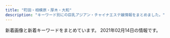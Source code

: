 ```yaml
---
title: "町田・相模原・厚木・大和"
description: "キーワード別にの巨乳アジアン・チャイナエステ嬢情報をまとめました。"
---
```


新着画像と新着キーワードをまとめています。
2021年02月14日の情報です。

<DmmAffiliateIns />
<KeywordTable
  shops={
    [
    {
        "keywords": {
            "E": 1,
            "86": 4,
            "\u4e73": 1,
            "87": 5,
            "\u5de8\u4e73": 1,
            "D": 9,
            "90": 1
        },
        "station": "\u76f8\u6a21\u5927\u91ce\u99c5\u5357\u53e3",
        "name": "\u30d9\u30d3\u30fc",
        "img_links": [
            "http://www.baby.esjp.info/images/shop/shop04.jpg",
            "http://www.baby.esjp.info/images/girl-z2.jpg",
            "http://www.baby.esjp.info/images/infor.png",
            "http://www.baby.esjp.info/images/top.png",
            "http://www.baby.esjp.info/images/shop/shop03.jpg",
            "http://www.baby.esjp.info/files/053-02.jpg",
            "http://www.baby.esjp.info/images/staff_line.png",
            "http://www.baby.esjp.info/files/049-02.jpg",
            "http://www.baby.esjp.info/files/050.jpg",
            "http://www.baby.esjp.info/files/051.jpg",
            "http://www.baby.esjp.info/images/bj3.png",
            "http://www.baby.esjp.info/images/shop/shop01.jpg",
            "http://www.baby.esjp.info/images/link_line.png",
            "http://www.baby.esjp.info/files/054.jpg",
            "http://www.baby.esjp.info/images/shop/shop02.jpg",
            "http://www.baby.esjp.info/files/052-02.jpg",
            "http://www.baby.esjp.info/files/049.jpg",
            "http://www.baby.esjp.info/files/045-02.jpg",
            "http://www.baby.esjp.info/images/mobile.png",
            "http://www.baby.esjp.info/files/050-02.jpg",
            "http://www.baby.esjp.info/images/top_sche.png",
            "http://www.baby.esjp.info/images/tit-infor.png",
            "http://www.baby.esjp.info/files/047-02.jpg",
            "http://www.baby.esjp.info/files/047.jpg",
            "http://www.baby.esjp.info/files/048.jpg",
            "http://www.baby.esjp.info/files/052.jpg",
            "http://www.baby.esjp.info/files/054-02.jpg",
            "http://www.baby.esjp.info/files/038.jpg",
            "http://www.baby.esjp.info/files/038-02.jpg",
            "http://www.baby.esjp.info/files/051-02.jpg",
            "http://www.baby.esjp.info/files/053.jpg",
            "http://www.baby.esjp.info/images/girl-z1.jpg",
            "http://www.baby.esjp.info/files/048-02.jpg",
            "http://www.baby.esjp.info/files/045.jpg"
        ],
        "url": "http://www.baby.esjp.info/"
    },
    {
        "station": "\u4e2d\u592e\u6797\u9593\u99c5\u897f\u53e3",
        "img_links": [
            "http://sh-yuka.work/templets/default/picture/504339_d693404efae04362b04d73de913d8851_mv2_d_2084_2084_s_2.png",
            "http://sh-yuka.work/templets/default/picture/504339_53f4914fb1244a5581c45fbe8fe05e15_mv2_d_2835_2953_s_4_2.png",
            "http://sh-yuka.work/templets/default/picture/504339_f7143674e10f4748b569cd7df1c9af02_mv2(1).png",
            "http://sh-yuka.work/uploads/200108/1-20010QQ625439.jpg",
            "http://sh-yuka.work/uploads/190717/1-1ZGG5550JX.jpg",
            "http://sh-yuka.work/templets/default/picture/close.png",
            "http://sh-yuka.work/uploads/201008/1-20100P93R4V3.jpg",
            "http://sh-yuka.work/uploads/200108/1-20010QQI61H.jpg",
            "http://sh-yuka.work/templets/default/picture/504339_9d7e65f16b2c4ad8932aacf9b075d81f_mv2_d_4724_7087_s_4_2.png",
            "http://sh-yuka.work/templets/default/picture/504339_21227f8954fd409581482fb167a52224_mv2.png",
            "http://sh-yuka.work/uploads/200706/1-200F614263ab.jpg",
            "http://sh-yuka.work/uploads/200728/1-200HQF02J29.jpg",
            "http://sh-yuka.work/uploads/200721/1-200H1105351319.jpg",
            "http://sh-yuka.work/templets/default/picture/504339_c3603a5d59b54b2793cbf3fbd516de13_mv2.png",
            "http://sh-yuka.work/templets/default/picture/504339_60927e81bc2741dd89c63cce2eeb277d_mv2.png",
            "http://sh-yuka.work/templets/default/picture/504339_80887437d74b4abab793825cf10fcfba_mv2_d_2586_2860_s_4_2.png",
            "http://sh-yuka.work/templets/default/picture/504339_6ac3d0c415404d4caea8f7806efc469e_mv2.png",
            "http://sh-yuka.work/uploads/200930/1-200930103059A0.jpg",
            "http://sh-yuka.work/uploads/190929/1-1Z929192K4454.jpg",
            "http://sh-yuka.work/uploads/210127/1-21012G32SV48.jpg",
            "http://sh-yuka.work/uploads/210120/1-21012009301MY.jpg",
            "http://sh-yuka.work/templets/default/picture/504339_042c5bafc5f34692af2ee5e33bdba1e7_mv2.png",
            "http://sh-yuka.work/uploads/190717/1-1ZGG5544L32.jpg",
            "http://sh-yuka.work/templets/default/picture/504339_7b83b5f415b04665924c4c26f4c5cd27_mv2_d_4812_2043_s_2.png",
            "http://sh-yuka.work/uploads/200629/1-200629151R5E6.jpg",
            "http://sh-yuka.work/templets/default/picture/504339_7edd816c8a6a4b8dafc32c0979bee964_mv2_d_2480_3508_s_4_2.png",
            "http://sh-yuka.work/templets/default/picture/504339_81364141ef784efdac0337206b586e85_mv2.png",
            "http://sh-yuka.work/templets/default/picture/504339_24789f5562fa4f088be0b1134410514e_mv2.png",
            "http://sh-yuka.work/templets/default/picture/504339_7e953fa3f1dd41aea09a25d07159362b_mv2.png",
            "http://sh-yuka.work/templets/default/picture/504339_f7143674e10f4748b569cd7df1c9af02_mv2.png",
            "http://sh-yuka.work/uploads/201218/1-20121Q1033GH.jpg",
            "http://sh-yuka.work/uploads/200714/1-200G409461R02.jpg",
            "http://sh-yuka.work/uploads/200108/1-20010QQ532137.jpg",
            "http://sh-yuka.work/templets/default/picture/504339_9994463d0234418bb05113314e8f9a17_mv2_d_4724_7369_s_4_2.png"
        ],
        "keywords": {
            "D": 5,
            "C": 1,
            "86": 4,
            "85": 3
        },
        "url": "http://sh-yuka.work/",
        "name": "\u3086\u304b"
    },
    {
        "url": "http://ichijiku.work/",
        "img_links": [
            "http://ichijiku.work/static/picture/nav06.png",
            "http://ichijiku.work/static/picture/nav04.png",
            "http://ichijiku.work/uploads/200904/1-200Z410325X00.jpg",
            "http://ichijiku.work/static/picture/m-head03.png",
            "http://ichijiku.work/uploads/200912/1-200912102620419.jpg",
            "http://ichijiku.work/uploads/200912/1-20091210251R02.jpg",
            "http://ichijiku.work/static/picture/m-top03.png",
            "http://ichijiku.work/static/picture/nav02.png",
            "http://ichijiku.work/static/picture/nav03.png",
            "http://ichijiku.work/static/picture/m-top02.png",
            "http://ichijiku.work/uploads/201218/1-20121Q30630462.jpg",
            "http://ichijiku.work/static/picture/m-top04.png",
            "http://ichijiku.work/static/picture/sp-qizu.png",
            "http://ichijiku.work/uploads/200904/1-200Z4103035194.jpg",
            "http://ichijiku.work/uploads/201103/1-20110316291R44.jpg",
            "http://ichijiku.work/static/picture/nav01.png",
            "http://ichijiku.work/static/picture/sp-tel.png",
            "http://ichijiku.work/static/picture/nav05.png"
        ],
        "keywords": {
            "H": 1,
            "C": 1,
            "E": 1,
            "D": 2,
            "87": 1,
            "88": 1,
            "85": 3,
            "86": 1
        },
        "station": "\u672c\u539a\u6728\u99c5\u5317\u53e3",
        "name": "\u30ec\u30e2\u30f3"
    },
    {
        "name": "\u9e97",
        "img_links": [
            "http://eskk.e-rei.info/uploads/2020/01/006.jpg",
            "http://e-rei.info/images/s_news.png",
            "http://e-rei.info/images/movie.jpg",
            "http://eskk.e-rei.info/uploads/2019/12/001-1.jpg",
            "http://e-rei.info/images/x1.png",
            "http://e-rei.info/images/03.jpg",
            "http://e-rei.info/images/top.png",
            "http://e-rei.info/images/r1.jpg",
            "http://eskk.e-rei.info/uploads/2019/12/001-2.jpg",
            "http://e-rei.info/images/s_mobile.jpg",
            "http://eskk.e-rei.info/uploads/2020/09/111.jpg",
            "http://e-rei.info/images/top2.jpg",
            "http://eskk.e-rei.info/uploads/2020/01/001-3.jpg",
            "http://e-rei.info/images/01.jpg",
            "http://e-rei.info/images/s_mobile4.jpg",
            "http://e-rei.info/images/s_mobile2.jpg",
            "http://e-rei.info/images/r3.jpg",
            "http://eskk.e-rei.info/uploads/2021/01/yu.jpg",
            "http://e-rei.info/images/s_mobile3.jpg",
            "http://e-rei.info/images/s_staff.png",
            "http://eskk.e-rei.info/uploads/2020/06/001-3.jpg",
            "http://e-rei.info/images/02.jpg",
            "http://e-rei.info/images/s_staff1.png",
            "http://e-rei.info/images/g0.jpg",
            "http://e-rei.info/images/s_service.png",
            "http://eskk.e-rei.info/uploads/2021/01/mi-1.jpg",
            "http://e-rei.info/images/mobile.png",
            "http://e-rei.info/images/r2.jpg",
            "http://e-rei.info/images/s_news.jpg",
            "http://eskk.e-rei.info/uploads/2020/01/004.jpg",
            "http://e-rei.info/images/x3.png"
        ],
        "station": "\u5927\u548c\u99c5\u5317\u53e3",
        "url": "http://e-rei.info/",
        "keywords": {
            "\u4e73": 8,
            "C": 28,
            "\u80f8": 8,
            "88": 8,
            "D": 8,
            "84": 8
        }
    },
    {
        "url": "http://shegege.site/",
        "keywords": {
            "88": 3,
            "G": 1,
            "86": 9,
            "D": 12,
            "89": 1
        },
        "station": "\u672c\u539a\u6728\u99c5\u5317\u53e3",
        "img_links": [
            "http://shegege.site/img/nav-002.png",
            "http://shegege.site/uploads/200520/1-2005200S91a39.jpg",
            "http://shegege.site/uploads/191107/1-19110G5523cb.jpg",
            "http://shegege.site/img/nav-005.png",
            "http://shegege.site/img/nav-006.png",
            "http://shegege.site/uploads/200711/1-200G11036344J.jpg",
            "http://shegege.site/img/tel.png",
            "http://shegege.site/uploads/200325/1-200325131632G7.jpg",
            "http://shegege.site/img/nav-004.png",
            "http://shegege.site/uploads/201218/1-20121Q25123912.jpg",
            "http://shegege.site/img/nav-003.png",
            "http://shegege.site/uploads/200619/1-200619150304G2.jpg",
            "http://shegege.site/img/nav-001.png",
            "http://shegege.site/uploads/190909/1-1ZZ9151421512.jpg",
            "http://shegege.site/uploads/allimg/200711/1-200G1103624.jpg",
            "http://shegege.site/uploads/201224/1-20122412301I25.jpg",
            "http://shegege.site/uploads/210114/1-210114150150196.jpg",
            "http://shegege.site/uploads/200602/1-20060211364K04.jpg",
            "http://shegege.site/uploads/210203/1-210203153P1C9.jpg",
            "http://shegege.site/uploads/201128/1-20112Q01145319.jpg",
            "http://shegege.site/uploads/210212/1-2102120S11Kb.jpg"
        ],
        "name": "AGEHA \uff5e\u30a2\u30b2\u30cf\uff5e"
    },
    {
        "name": "\u30d4\u30e5\u30a2\u30cf\u30fc\u30c8",
        "station": "\u672c\u539a\u6728\u99c5\u6771\u53e3",
        "img_links": [
            "http://www.crossi.xyz/uploads/200612/1-200612160S0B8.jpg",
            "http://www.crossi.xyz/uploads/201102/1-201102150J3926.jpg",
            "http://www.crossi.xyz/uploads/200403/1-200403124524956.jpg",
            "http://www.crossi.xyz/templets/default/picture/rec1.png",
            "http://www.crossi.xyz/templets/default/picture/tt.jpg",
            "http://www.crossi.xyz/templets/default/picture/staff_t.jpg",
            "http://www.crossi.xyz/uploads/200612/1-200612160U52W.jpg",
            "http://www.crossi.xyz/uploads/201127/1-20112G53913193.jpg",
            "http://www.crossi.xyz/uploads/200706/1-200F6134600642.jpg",
            "http://www.crossi.xyz/uploads/200529/1-2005291A551629.jpg",
            "http://www.crossi.xyz/uploads/190925/1-1Z925145924H3.jpg",
            "http://www.crossi.xyz/uploads/allimg/180801/1-1PP1091925J2.jpg",
            "http://www.crossi.xyz/uploads/201202/1-201202124950B1.jpg",
            "http://www.crossi.xyz/uploads/191217/1-19121F95615334.jpg",
            "http://www.crossi.xyz/uploads/191122/1-191122162430591.jpg",
            "http://www.crossi.xyz/uploads/190920/1-1Z920134SY60.jpg",
            "http://www.crossi.xyz/uploads/200907/1-200ZG41P4318.jpg",
            "http://www.crossi.xyz/uploads/180906/1-1PZ60934021N.jpg",
            "http://www.crossi.xyz/uploads/190925/1-1Z9251500315P.jpg",
            "http://www.crossi.xyz/uploads/200706/1-200F613453VR.jpg",
            "http://www.crossi.xyz/uploads/200403/1-200403124533327.jpg",
            "http://www.crossi.xyz/uploads/191106/1-191106100051532.jpg",
            "http://www.crossi.xyz/uploads/201102/1-201102150K9453.jpg",
            "http://www.crossi.xyz/uploads/201228/1-20122Q41943338.jpg",
            "http://www.crossi.xyz/templets/default/picture/news.jpg",
            "http://www.crossi.xyz/uploads/210111/1-2101111429551G.jpg",
            "http://www.crossi.xyz/uploads/210111/1-210111143025433.jpg",
            "http://www.crossi.xyz/uploads/191217/1-19121F95I5240.jpg",
            "http://www.crossi.xyz/templets/default/picture/interior_t.jpg",
            "http://www.crossi.xyz/uploads/180905/1-1PZ515095RN.jpg",
            "http://www.crossi.xyz/uploads/allimg/180731/1-1PI1145244194.jpg",
            "http://www.crossi.xyz/uploads/201228/1-20122Q4191LP.jpg",
            "http://www.crossi.xyz/uploads/200529/1-2005291A543193.jpg",
            "http://www.crossi.xyz/uploads/191016/1-191016134K2213.jpg",
            "http://www.crossi.xyz/uploads/190920/1-1Z920134U1939.jpg",
            "http://www.crossi.xyz/uploads/200907/1-200ZG41K4546.jpg",
            "http://www.crossi.xyz/uploads/190920/1-1Z920134ZW29.jpg",
            "http://www.crossi.xyz/uploads/201202/1-201202124933147.jpg",
            "http://www.crossi.xyz/uploads/201127/1-20112G53930U0.jpg",
            "http://www.crossi.xyz/templets/default/picture/int1.png"
        ],
        "url": "http://www.crossi.xyz/",
        "keywords": {}
    },
    {
        "url": "https://nekonoheya.ests.jp/",
        "img_links": [
            "https://nekonoheya.ests.jp/photos/sites/51/2021/02/2021021311144455.jpg",
            "https://nekonoheya.ests.jp/images/top.jpg",
            "https://nekonoheya.ests.jp/images/room1.jpg",
            "https://nekonoheya.ests.jp/images/room3.jpg",
            "https://nekonoheya.ests.jp/images/line1.png",
            "https://nekonoheya.ests.jp/photos/sites/51/2021/01/2021012016284899.jpg",
            "https://nekonoheya.ests.jp/images/s_news.png",
            "https://nekonoheya.ests.jp/images/staff_bj4.png",
            "https://nekonoheya.ests.jp/images/room2.jpg",
            "https://nekonoheya.ests.jp/images/room4.jpg",
            "https://nekonoheya.ests.jp/images/zi_staff.png",
            "https://nekonoheya.ests.jp/photos/sites/51/2021/02/2021021311315316.jpg",
            "https://nekonoheya.ests.jp/images/info.jpg",
            "https://nekonoheya.ests.jp/photos/sites/51/2021/02/2021021311133363.jpg",
            "https://nekonoheya.ests.jp/photos/sites/51/2021/01/2021012815311880.jpg",
            "https://nekonoheya.ests.jp/photos/sites/51/2021/01/2021012016284719.jpg"
        ],
        "station": "\u76f8\u6a21\u5927\u91ce\u99c5\u5357\u53e3",
        "keywords": {
            "85": 14,
            "C": 13,
            "86": 14,
            "87": 14,
            "D": 28,
            "E": 14
        },
        "name": "\u732b\u306e\u5bb6"
    },
    {
        "station": "JR\u753a\u7530\u99c5\u5357\u53e3",
        "url": "http://sweety-est.net/",
        "name": "Minty",
        "img_links": [
            "http://sweety-est.net/img/cp-ttl.png",
            "http://sweety-est.net/img/toph.png",
            "http://sweety-est.net/img/cg05.jpg",
            "http://sweety-est.net/img/cp-desc1sp.png",
            "http://sweety-est.net/img/tel2.png",
            "http://sweety-est.net/img/slide2-4.jpg",
            "http://sweety-est.net/img/m2.png",
            "http://sweety-est.net/img/tit6.png",
            "http://sweety-est.net/img/cg02.jpg",
            "http://sweety-est.net/img/tit1.png",
            "http://sweety-est.net/img/tit5.png",
            "http://sweety-est.net/img/cg04.jpg",
            "http://sweety-est.net/img/m1.png",
            "http://sweety-est.net/img/slide2-2.jpg",
            "http://sweety-est.net/img/m6.png",
            "http://sweety-est.net/img/cg03.jpg",
            "http://sweety-est.net/img/m4.png",
            "http://sweety-est.net/img/open.png",
            "http://sweety-est.net/img/tit4.png",
            "http://sweety-est.net/img/cg01.jpg",
            "http://sweety-est.net/img/tit3.png",
            "http://sweety-est.net/img/m3.png",
            "http://sweety-est.net/img/slide2-3.jpg",
            "http://sweety-est.net/img/phone.png",
            "http://sweety-est.net/img/tit2.png",
            "http://sweety-est.net/img/slide2-1.jpg",
            "http://sweety-est.net/img/h1.png",
            "http://sweety-est.net/img/cp-desc1.png",
            "http://sweety-est.net/img/m5.png"
        ],
        "keywords": {
            "D": 14,
            "E": 21
        }
    },
    {
        "station": "\u753a\u7530\u99c5\u6771\u53e3",
        "img_links": [
            "http://es-mina.com/img/ttl_staff.png",
            "http://es-mina.com/staff/rei/01mb.jpg",
            "http://es-mina.com/img/foot.jpg",
            "http://es-mina.com/staff/yuina/01mb.jpg",
            "http://es-mina.com/img/access/roadsp.png",
            "http://es-mina.com/staff/nene/01mb.jpg",
            "http://es-mina.com/staff/kana/01mb.jpg",
            "http://es-mina.com/img/access/roada4.jpg",
            "http://es-mina.com/staff/haruka/01mb.jpg",
            "http://es-mina.com/img/access/roadb1.jpg",
            "http://es-mina.com/img/access/roadb4.jpg",
            "http://es-mina.com/staff/mana/01mb.jpg",
            "http://es-mina.com/pic/topimg2.jpg",
            "http://es-mina.com/staff/hana/01mb.jpg",
            "http://es-mina.com/staff/runa/01mb.jpg",
            "http://es-mina.com/img/conmsg.png",
            "http://es-mina.com/img/access/roada1.jpg",
            "http://es-mina.com/staff/rin/01mb.jpg",
            "http://es-mina.com/img/access/roadb2.jpg",
            "http://es-mina.com/pic/topimg1.jpg",
            "http://es-mina.com/pic/topimg3.jpg",
            "http://es-mina.com/staff/ran/01mb.jpg",
            "http://es-mina.com/pic/head.jpg",
            "http://es-mina.com/staff/izumi/01mb.jpg",
            "http://es-mina.com/staff/nanami/01mb.jpg",
            "http://es-mina.com/staff/ai/01mb.jpg",
            "http://es-mina.com/staff/minami/01mb.jpg",
            "http://es-mina.com/staff/tina/01mb.jpg",
            "http://es-mina.com/img/access/roada3.jpg",
            "http://es-mina.com/img/access/roadb3.jpg",
            "http://es-mina.com/staff/sakura/01mb.jpg",
            "http://es-mina.com/staff/nina/01mb.jpg",
            "http://es-mina.com/staff/yuki/01mb.jpg",
            "http://es-mina.com/staff/ririka/01mb.jpg",
            "http://es-mina.com/staff/ami/01mb.jpg",
            "http://es-mina.com/staff/haru/01mb.jpg",
            "http://es-mina.com/img/ttl_concept.png",
            "http://es-mina.com/staff/nana/01mb.jpg",
            "http://es-mina.com/staff/momoko/01mb.jpg",
            "http://es-mina.com/img/access/roada2.jpg",
            "http://es-mina.com/staff/midori/01mb.jpg",
            "http://es-mina.com/img/mainft.jpg",
            "http://es-mina.com/staff/miki/01mb.jpg"
        ],
        "url": "http://es-mina.com/",
        "keywords": {
            "C": 32
        },
        "name": "MINA"
    },
    {
        "keywords": {
            "86": 1,
            "D": 5,
            "89": 4
        },
        "station": "\u5c0f\u7530\u6025\u76f8\u6a21\u539f\u99c5\u5357\u53e3",
        "name": "Tiara",
        "url": "http://hitlyiopm.xyz/",
        "img_links": [
            "http://hitlyiopm.xyz/uploads/201021/1-201021123520249.jpg",
            "http://hitlyiopm.xyz/picture/nav-005.jpg",
            "http://hitlyiopm.xyz/picture/m-top02.jpg",
            "http://hitlyiopm.xyz/picture/m-head01.jpg",
            "http://hitlyiopm.xyz/picture/nav-006.jpg",
            "http://hitlyiopm.xyz/uploads/201021/1-20102112353H51.jpg",
            "http://hitlyiopm.xyz/picture/c-01.jpg",
            "http://hitlyiopm.xyz/picture/nav-003.jpg",
            "http://hitlyiopm.xyz/uploads/201226/1-201226151234C4.jpg",
            "http://hitlyiopm.xyz/picture/nav-004.jpg",
            "http://hitlyiopm.xyz/picture/nav-001.jpg",
            "http://hitlyiopm.xyz/picture/m-top03.jpg",
            "http://hitlyiopm.xyz/uploads/201021/1-20102112344O57.jpg",
            "http://hitlyiopm.xyz/picture/nav-002.jpg",
            "http://hitlyiopm.xyz/picture/m-top05.jpg",
            "http://hitlyiopm.xyz/uploads/201021/1-2010211235033D.jpg"
        ]
    },
    {
        "station": "\u672c\u539a\u6728\u99c5\u5317\u53e3",
        "name": "Lucky",
        "url": "http://biretuip.xyz/",
        "img_links": [
            "http://biretuip.xyz/static/picture/staff.png",
            "http://biretuip.xyz/static/picture/esthe1.jpg",
            "http://biretuip.xyz/static/picture/sys1.png",
            "http://biretuip.xyz/static/picture/staff_t.png",
            "http://biretuip.xyz/uploads/201109/1-201109134H31D.jpg",
            "http://biretuip.xyz/static/picture/main1.jpg",
            "http://biretuip.xyz/static/picture/ac1.jpg",
            "http://biretuip.xyz/static/picture/info_t.png",
            "http://biretuip.xyz/static/picture/home.png",
            "http://biretuip.xyz/static/picture/esthe3.jpg",
            "http://biretuip.xyz/uploads/201109/1-201109134G0153.jpg",
            "http://biretuip.xyz/static/picture/footer-r.png",
            "http://biretuip.xyz/uploads/201109/1-201109134AB46.jpg",
            "http://biretuip.xyz/static/picture/esthe2.jpg",
            "http://biretuip.xyz/static/picture/footer-l.png"
        ],
        "keywords": {}
    },
    {
        "name": "AROHA -\u30a2\u30ed\u30cf-",
        "station": "JR\u6df5\u91ce\u8fba\u99c5\u5317\u53e3",
        "url": "https://aloha.estjp.info/",
        "keywords": {
            "89": 2,
            "87": 2,
            "C": 1,
            "D": 3
        },
        "img_links": [
            "https://aloha.estjp.info/css/top-right03.png",
            "https://aloha.estjp.info/css/staff/staff04.png",
            "https://aloha.estjp.info/css/nav/nav-003.png",
            "https://aloha.estjp.info/css/top-right001.png",
            "https://aloha.estjp.info/css/baner.jpg",
            "https://aloha.estjp.info/css/top-right02.png",
            "https://aloha.estjp.info/css/tel02.png",
            "https://aloha.estjp.info/css/nav/nav-001.png",
            "https://aloha.estjp.info/css/staff/staff03.png",
            "https://aloha.estjp.info/css/nav/nav-002.png",
            "https://aloha.estjp.info/css/staff/staff02.png",
            "https://aloha.estjp.info/css/staff/staff01.png",
            "https://aloha.estjp.info/css/nav/nav-004.png",
            "https://aloha.estjp.info/css/nav/nav-005.png",
            "https://aloha.estjp.info/css/nav/nav-006.png"
        ]
    },
    {
        "img_links": [
            "http://a-relax.info/girl/011.jpg",
            "http://a-relax.info/images/info_19.jpg",
            "http://a-relax.info/images/rec_19.jpg",
            "http://a-relax.info/images/r03.jpg",
            "http://a-relax.info/images/index_23.jpg",
            "http://a-relax.info/images/index_15.jpg",
            "http://a-relax.info/images/index_34.jpg",
            "http://a-relax.info/images/index_22.jpg",
            "http://a-relax.info/girl/024.jpg",
            "http://a-relax.info/girl/021.jpg",
            "http://a-relax.info/images/r02.jpg",
            "http://a-relax.info/girl/02.jpg",
            "http://a-relax.info/images/r04.jpg",
            "http://a-relax.info/images/index_25.jpg",
            "http://a-relax.info/images/index_13.jpg",
            "http://a-relax.info/images/index_28.jpg",
            "http://a-relax.info/images/r01.jpg",
            "http://a-relax.info/girl/022.jpg",
            "http://a-relax.info/images/index_10.jpg",
            "http://a-relax.info/girl/013.jpg",
            "http://a-relax.info/girl/017.jpg",
            "http://a-relax.info/images/index_38.jpg",
            "http://a-relax.info/girl/03.jpg",
            "http://a-relax.info/girl/023.jpg",
            "http://a-relax.info/images/r05.jpg",
            "http://a-relax.info/images/index_40.jpg",
            "http://a-relax.info/images/index_04.jpg",
            "http://a-relax.info/images/index_03.jpg",
            "http://a-relax.info/images/index_32.jpg",
            "http://a-relax.info/images/index_06.jpg",
            "http://a-relax.info/girl/014.jpg",
            "http://a-relax.info/girl/025.jpg",
            "http://a-relax.info/images/02.jpg",
            "http://a-relax.info/girl/026.jpg",
            "http://a-relax.info/images/staff_19.jpg",
            "http://a-relax.info/girl/01.jpg",
            "http://a-relax.info/images/sub_23.jpg",
            "http://a-relax.info/images/index_12.jpg",
            "http://a-relax.info/girl/018.jpg",
            "http://a-relax.info/images/index_20.jpg",
            "http://a-relax.info/images/index_01.jpg",
            "http://a-relax.info/images/index_07.jpg",
            "http://a-relax.info/girl/00.jpg",
            "http://a-relax.info/images/index_18.jpg",
            "http://a-relax.info/images/index_08.jpg",
            "http://a-relax.info/images/index_37.jpg",
            "http://a-relax.info/images/rec.jpg",
            "http://a-relax.info/images/index_31.jpg",
            "http://a-relax.info/images/index_35.jpg",
            "http://a-relax.info/images/info_01.jpg",
            "http://a-relax.info/girl/019.jpg",
            "http://a-relax.info/images/index_24.jpg",
            "http://a-relax.info/images/index_11.jpg",
            "http://a-relax.info/images/staff_01.jpg",
            "http://a-relax.info/images/01.jpg",
            "http://a-relax.info/images/index_02.jpg",
            "http://a-relax.info/images/index_16.jpg",
            "http://a-relax.info/images/index_14.jpg",
            "http://a-relax.info/images/index_27.jpg",
            "http://a-relax.info/girl/016.jpg",
            "http://a-relax.info/images/index_36.jpg",
            "http://a-relax.info/images/index_17.jpg",
            "http://a-relax.info/girl/04.jpg",
            "http://a-relax.info/images/index_09.jpg",
            "http://a-relax.info/girl/05.jpg",
            "http://a-relax.info/images/index_29.jpg"
        ],
        "station": "\u5357\u6797\u9593\u99c5\u897f\u53e3",
        "keywords": {
            "90": 1,
            "86": 5,
            "F": 1,
            "C": 8,
            "D": 6,
            "87": 3,
            "92": 1,
            "80": 1,
            "89": 2,
            "85": 3,
            "88": 1,
            "E": 1
        },
        "url": "http://a-relax.info",
        "name": "\u3075\u308c\u3042\u3044"
    },
    {
        "url": "http://esthe-relax.tokyo/",
        "station": "JR\u6df5\u91ce\u8fba\u99c5\u5317\u53e3",
        "keywords": {
            "86": 7,
            "D": 5,
            "E": 2
        },
        "name": "Fairy \uff5e\u30d5\u30a7\u30a2\u30ea\u30fc\uff5e",
        "img_links": [
            "http://esthe-relax.tokyo/images/news.png",
            "http://esthe-relax.tokyo/images/cg08.jpg",
            "http://esthe-relax.tokyo/images/precau.png",
            "http://esthe-relax.tokyo/images/rec.png",
            "http://esthe-relax.tokyo/images/cg03.jpg",
            "http://esthe-relax.tokyo/images/cg07.jpg",
            "http://esthe-relax.tokyo/images/cg02.jpg",
            "http://esthe-relax.tokyo/images/staff_s.png",
            "http://esthe-relax.tokyo/images/cg05.jpg",
            "http://esthe-relax.tokyo/images/sruru.jpg",
            "http://esthe-relax.tokyo/images/top.png",
            "http://esthe-relax.tokyo/images/evetop.png",
            "http://esthe-relax.tokyo/images/cg01.jpg",
            "http://esthe-relax.tokyo/link/menlog.jpg",
            "http://esthe-relax.tokyo/images/cg04.jpg"
        ]
    },
    {
        "url": "http://onshin.xyz/",
        "station": "\u672c\u539a\u6728\u99c5\u5317\u53e3",
        "name": "\u695a\u3005",
        "keywords": {},
        "img_links": [
            "http://onshin.xyz/_src/39571117/img20200212123605950636.jpg",
            "http://onshin.xyz/_src/39571165/img20200212123720046544.jpg",
            "http://onshin.xyz/_src/38965769/sign.png",
            "http://onshin.xyz/_src/39571193/point_blur_jan292021_170857.jpg",
            "http://onshin.xyz/_src/39571052/img20200212123842969058.jpg",
            "http://onshin.xyz/_src/39571055/img20200212123918630367.jpg",
            "http://onshin.xyz/_src/38965884/wechatimg89089a3d49ce9555a298149aea23d992.jpg",
            "http://onshin.xyz/_src/38965786/sign.png",
            "http://onshin.xyz/_src/38965798/sign.png",
            "http://onshin.xyz/_src/39571217/img20200212123842969058.jpg",
            "http://onshin.xyz/_src/39647639/cam2.jpg",
            "http://onshin.xyz/_src/39648933/wechatimg270.jpg",
            "http://onshin.xyz/_src/38965813/staffgallery.png",
            "http://onshin.xyz/_src/39571027/point_blur_jan292021_170857.jpg",
            "http://onshin.xyz/_src/38965805/img20200212123452130136.jpg",
            "http://onshin.xyz/_src/38965759/s2.jpg",
            "http://onshin.xyz/_src/38965842/img20200212123402999347.jpg",
            "http://onshin.xyz/_src/38965826/img20200212123452130136.jpg",
            "http://onshin.xyz/_src/38965844/img20200212123402999347.jpg",
            "http://onshin.xyz/_src/38965856/s4.jpg",
            "http://onshin.xyz/_src/39571180/img20200212123750825675.jpg",
            "http://onshin.xyz/_src/38965868/wechatimg52.jpg",
            "http://onshin.xyz/_src/38965857/s4.jpg",
            "http://onshin.xyz/_src/39571146/wechatimg269_20200209155042881.jpg",
            "http://onshin.xyz/_src/38965821/sign.png",
            "http://onshin.xyz/_src/39571115/img20200212123605950636.jpg",
            "http://onshin.xyz/_src/38965847/img20200212123402999347.jpg",
            "http://onshin.xyz/_src/39571178/img20200212123750825675.jpg",
            "http://onshin.xyz/_src/39571231/img20200212123918630367.jpg",
            "http://onshin.xyz/_src/38965784/navi_09.png",
            "http://onshin.xyz/_src/38965760/s3.jpg",
            "http://onshin.xyz/_src/39571164/img20200212123720046544.jpg",
            "http://onshin.xyz/_src/39571005/img20200212123720046544.jpg",
            "http://onshin.xyz/_src/38965782/navi_07.png",
            "http://onshin.xyz/_src/38965795/sign.png",
            "http://onshin.xyz/_src/39571116/img20200212123605950636.jpg",
            "http://onshin.xyz/_src/38965855/s3.jpg",
            "http://onshin.xyz/_src/39571162/img20200212123720046544.jpg",
            "http://onshin.xyz/_src/39571056/img20200212123918630367.jpg",
            "http://onshin.xyz/_src/38965812/sign.png",
            "http://onshin.xyz/_src/38965804/img20200212123452130136.jpg",
            "http://onshin.xyz/_src/38965789/sign.png",
            "http://onshin.xyz/_src/38965771/conbaner.png",
            "http://onshin.xyz/_src/38965853/s1.jpg",
            "http://onshin.xyz/_src/39571220/img20200212123842969058.jpg",
            "http://onshin.xyz/_src/38965767/now.jpg",
            "http://onshin.xyz/_src/39571004/img20200212123720046544.jpg",
            "http://onshin.xyz/_src/39571023/img20200212123750825675.jpg",
            "http://onshin.xyz/_src/38965886/re.png",
            "http://onshin.xyz/_src/38965870/wechatimg46.jpg",
            "http://onshin.xyz/_src/38965770/sign.png",
            "http://onshin.xyz/_src/39647637/cam2.jpg",
            "http://onshin.xyz/_src/38965827/img20200212123452130136.jpg",
            "http://onshin.xyz/_src/38965834/sign.png",
            "http://onshin.xyz/_src/38965854/s2.jpg",
            "http://onshin.xyz/_src/39648932/wechatimg269_20200209155042881.jpg",
            "http://onshin.xyz/_src/38965876/wechatimg49.jpg",
            "http://onshin.xyz/_src/38965778/navi_03.png",
            "http://onshin.xyz/_src/39571191/point_blur_jan292021_170857.jpg",
            "http://onshin.xyz/_src/38965872/wechatimg51.jpg",
            "http://onshin.xyz/_src/38965860/conbaner.png",
            "http://onshin.xyz/_src/38965837/sign.png",
            "http://onshin.xyz/_src/39571145/wechatimg269_20200209155042881.jpg",
            "http://onshin.xyz/_src/38965850/img20200212123452130136.jpg",
            "http://onshin.xyz/_src/38965874/wechatimg48.jpg",
            "http://onshin.xyz/_src/39571218/img20200212123842969058.jpg",
            "http://onshin.xyz/_src/38965809/sign.png",
            "http://onshin.xyz/_src/39571026/point_blur_jan292021_170857.jpg",
            "http://onshin.xyz/_src/39571114/img20200212123605950636.jpg",
            "http://onshin.xyz/_src/38965878/wechatimg47.jpg",
            "http://onshin.xyz/_src/38965780/navi_05.png",
            "http://onshin.xyz/_src/39571232/img20200212123918630367.jpg",
            "http://onshin.xyz/_src/39571190/point_blur_jan292021_170857.jpg",
            "http://onshin.xyz/_src/39571179/img20200212123750825675.jpg",
            "http://onshin.xyz/_src/38965818/sign.png",
            "http://onshin.xyz/_src/39571141/wechatimg270.jpg",
            "http://onshin.xyz/_src/38965758/s1.jpg",
            "http://onshin.xyz/_src/39571177/img20200212123750825675.jpg",
            "http://onshin.xyz/_src/38965848/img20200212123402999347.jpg",
            "http://onshin.xyz/_src/39571163/img20200212123720046544.jpg",
            "http://onshin.xyz/_src/39570590/img20200212123605950636.jpg",
            "http://onshin.xyz/_src/39571219/img20200212123842969058.jpg",
            "http://onshin.xyz/_src/38965845/img20200212123402999347.jpg",
            "http://onshin.xyz/_src/39571142/wechatimg269_20200209155042881.jpg",
            "http://onshin.xyz/_src/38965766/now.jpg",
            "http://onshin.xyz/_src/39571192/point_blur_jan292021_170857.jpg",
            "http://onshin.xyz/_src/38965864/time.png",
            "http://onshin.xyz/_src/39627767/wx00020211-183028%402x.png",
            "http://onshin.xyz/_src/39571051/img20200212123842969058.jpg",
            "http://onshin.xyz/_src/38965843/img20200212123402999347.jpg",
            "http://onshin.xyz/_src/38965849/img20200212123452130136.jpg",
            "http://onshin.xyz/_src/39570591/img20200212123605950636.jpg",
            "http://onshin.xyz/_src/39571233/img20200212123918630367.jpg",
            "http://onshin.xyz/_src/39571022/img20200212123750825675.jpg",
            "http://onshin.xyz/_src/39571234/img20200212123918630367.jpg"
        ]
    },
    {
        "img_links": [
            "http://www.megami.iesjp.com/files/007.jpg",
            "http://www.megami.iesjp.com/images/sp_top.jpg",
            "http://www.megami.iesjp.com/photo_news/upimg/445985ff2bb207e3fd_0.jpg",
            "http://www.megami.iesjp.com/photo_news/upimg/818585fd1b65d74203_1.jpg",
            "http://www.megami.iesjp.com/files/001.jpg",
            "http://www.megami.iesjp.com/images/img_tel.png",
            "http://www.megami.iesjp.com/files/004.jpg",
            "http://www.megami.iesjp.com/images/sp_tit_new.png",
            "http://www.megami.iesjp.com/files/002.jpg",
            "http://www.megami.iesjp.com/images/sp_tit_therapist.png",
            "http://www.megami.iesjp.com/photo_news/upimg/574925fe41e38cb0fd_0.jpg",
            "http://www.megami.iesjp.com/files/003.jpg",
            "http://www.megami.iesjp.com/photo_news/upimg/818585fd1b65d74203_0.jpg",
            "http://www.megami.iesjp.com/files/006.jpg",
            "http://www.megami.iesjp.com/photo_news/upimg/445985ff2bb207e3fd_1.jpg",
            "http://www.megami.iesjp.com/files/008.jpg",
            "http://www.megami.iesjp.com/images/maining.jpg",
            "http://www.megami.iesjp.com/photo_news/upimg/574925fe41e38cb0fd_1.jpg",
            "http://www.megami.iesjp.com/files/005.jpg",
            "http://www.megami.iesjp.com/images/tit_therapist.png",
            "http://www.megami.iesjp.com/images/top.jpg",
            "http://www.megami.iesjp.com/photo_news/upimg/642706018c958a9beb_1.jpg",
            "http://www.megami.iesjp.com/photo_news/upimg/642706018c958a9beb_0.jpg",
            "http://www.megami.iesjp.com/images/tit_new.png"
        ],
        "name": "\u5973\u795e\u306e\u30ad\u30b9",
        "station": "\u5927\u548c\u99c5\u5c0f\u7530\u6025\u53e3",
        "url": "http://www.megami.iesjp.com/",
        "keywords": {
            "\u80f8": 1,
            "D": 30,
            "86": 12,
            "C": 12,
            "87": 30,
            "E": 6,
            "88": 6
        }
    },
    {
        "name": "\u4e03\u5f69",
        "keywords": {},
        "url": "http://andloves.xyz/",
        "img_links": [],
        "station": "JR\u76f8\u6a21\u539f\u99c5\u5357\u53e3"
    },
    {
        "url": "https://koi.reraku.work/",
        "img_links": [
            "https://koi.reraku.work/images/s_face.jpg",
            "https://koi.reraku.work/images/s_staff.jpg",
            "https://koi.reraku.work/images/s_link.jpg",
            "https://koi.reraku.work/images/ntop2.jpg",
            "https://koi.reraku.work/photos/sites/25/2020/09/202009030922489.jpg",
            "https://koi.reraku.work/images/ntop3.jpg",
            "https://koi.reraku.work/images/ntop6.jpg",
            "https://koi.reraku.work/images/end.jpg",
            "https://koi.reraku.work/photos/sites/25/2020/09/2020090309224550.jpg",
            "https://koi.reraku.work/images/ntop5.jpg",
            "https://koi.reraku.work/photos/sites/25/2020/09/2020090309224715.jpg",
            "https://koi.reraku.work/images/ntop1.jpg",
            "https://koi.reraku.work/images/top.jpg",
            "https://koi.reraku.work/images/s_news.jpg",
            "https://koi.reraku.work/images/s_staff1.jpg",
            "https://koi.reraku.work/images/ntop4.jpg",
            "https://koi.reraku.work/photos/sites/25/2020/09/2020090503504425.jpg"
        ],
        "station": "JR\u76f8\u6a21\u539f\u99c5\u5357\u53e3",
        "keywords": {
            "87": 8,
            "86": 8,
            "D": 16,
            "C": 12
        },
        "name": "\u604b"
    },
    {
        "station": "\u4e2d\u592e\u6797\u9593\u99c5\u5317\u53e3",
        "img_links": [
            "http://massage-relax.info/images/nav-004.png",
            "http://massage-relax.info/images/nav-002.png",
            "http://massage-relax.info/images/nav-005.png",
            "http://massage-relax.info/images/nav-006.png",
            "http://massage-relax.info/images/cg01.jpg",
            "http://massage-relax.info/images/cg03.jpg",
            "http://massage-relax.info/images/top001.png",
            "http://massage-relax.info/images/cg04.jpg",
            "http://massage-relax.info/images/no.png",
            "http://massage-relax.info/images/cg06.jpg",
            "http://massage-relax.info/images/cg05.jpg",
            "http://massage-relax.info/images/nav-001.png",
            "http://massage-relax.info/images/tel.png",
            "http://massage-relax.info/images/cg02.jpg",
            "http://massage-relax.info/images/nav-003.png"
        ],
        "name": "\u767d\u306e\u604b\u4eba",
        "keywords": {
            "86": 5,
            "85": 1,
            "F": 1,
            "D": 2,
            "E": 3
        },
        "url": "http://massage-relax.info/"
    },
    {
        "img_links": [
            "http://www.aimu.iesjp.com/images/index_09.jpg",
            "http://www.aimu.iesjp.com/images/index_06.jpg",
            "http://www.aimu.iesjp.com/files/003-03.jpg",
            "http://www.aimu.iesjp.com/files/003.jpg",
            "http://www.aimu.iesjp.com/images/index_08.jpg",
            "http://www.aimu.iesjp.com/files/004-03.jpg",
            "http://www.aimu.iesjp.com/files/001-02.jpg",
            "http://www.aimu.iesjp.com/images/index_16.jpg",
            "http://www.aimu.iesjp.com/files/005-02.jpg",
            "http://www.aimu.iesjp.com/files/002-02.jpg",
            "http://www.aimu.iesjp.com/images/index_12.jpg",
            "http://www.aimu.iesjp.com/images/index_21.jpg",
            "http://www.aimu.iesjp.com/images/index_05.jpg",
            "http://www.aimu.iesjp.com/files/001-03.jpg",
            "http://www.aimu.iesjp.com/images/index_07.jpg",
            "http://www.aimu.iesjp.com/images/backlistbtn.png",
            "http://www.aimu.iesjp.com/images/footer.jpg",
            "http://www.aimu.iesjp.com/files/002-03.jpg",
            "http://www.aimu.iesjp.com/files/004-02.jpg",
            "http://www.aimu.iesjp.com/images/index_22.jpg",
            "http://www.aimu.iesjp.com/files/004.jpg",
            "http://www.aimu.iesjp.com/images/index_03.jpg",
            "http://www.aimu.iesjp.com/images/header.jpg",
            "http://www.aimu.iesjp.com/images/index_04.jpg",
            "http://www.aimu.iesjp.com/files/003-02.jpg",
            "http://www.aimu.iesjp.com/images/index_13.jpg",
            "http://www.aimu.iesjp.com/images/index_19.jpg",
            "http://www.aimu.iesjp.com/images/index_18.jpg",
            "http://www.aimu.iesjp.com/files/005.jpg",
            "http://www.aimu.iesjp.com/files/001.jpg",
            "http://www.aimu.iesjp.com/images/index_23.jpg",
            "http://www.aimu.iesjp.com/images/index_11.jpg",
            "http://www.aimu.iesjp.com/files/002.jpg",
            "http://www.aimu.iesjp.com/files/005-03.jpg"
        ],
        "name": "Aimu\uff5e\u30a2\u30a4\u30e0\uff5e",
        "station": "\u4e2d\u592e\u6797\u9593\u99c5",
        "keywords": {
            "87": 3,
            "C": 2,
            "86": 2,
            "D": 3
        },
        "url": "http://www.aimu.iesjp.com/"
    },
    {
        "url": "http://www.hime.relaxjp.info/",
        "name": "\u59eb",
        "station": "\u4e2d\u592e\u6797\u9593\u99c5\u897f\u53e3",
        "keywords": {
            "D": 24,
            "87": 24
        },
        "img_links": [
            "http://www.hime.relaxjp.info/images/slider-img002.jpg",
            "http://www.hime.relaxjp.info/files/002-03.jpg",
            "http://www.hime.relaxjp.info/files/001.jpg",
            "http://www.hime.relaxjp.info/images/rsubt6.png",
            "http://www.hime.relaxjp.info/images/b-online.png",
            "http://www.hime.relaxjp.info/images/m2.jpg",
            "http://www.hime.relaxjp.info/images/esthe2.jpg",
            "http://www.hime.relaxjp.info/images/m4.jpg",
            "http://www.hime.relaxjp.info/images/esthe1.jpg",
            "http://www.hime.relaxjp.info/images/rsubt1.png",
            "http://www.hime.relaxjp.info/images/rsubt2.png",
            "http://www.hime.relaxjp.info/images/b-tel.png",
            "http://www.hime.relaxjp.info/images/slider-img001.jpg",
            "http://www.hime.relaxjp.info/images/m3.jpg",
            "http://www.hime.relaxjp.info/images/m1.jpg",
            "http://www.hime.relaxjp.info/files/005.jpg",
            "http://www.hime.relaxjp.info/images/tel2.png",
            "http://www.hime.relaxjp.info/images/esthe3.jpg",
            "http://www.hime.relaxjp.info/files/002-02.jpg",
            "http://www.hime.relaxjp.info/photo_news/upimg/433955ffe94e800583_1.jpg",
            "http://www.hime.relaxjp.info/images/rsubt4.png",
            "http://www.hime.relaxjp.info/files/002.jpg",
            "http://www.hime.relaxjp.info/images/rsubt3.png",
            "http://www.hime.relaxjp.info/files/005-02.jpg",
            "http://www.hime.relaxjp.info/images/rsubt5.png",
            "http://www.hime.relaxjp.info/images/m6.jpg",
            "http://www.hime.relaxjp.info/images/rsubt7.png",
            "http://www.hime.relaxjp.info/files/005-03.jpg",
            "http://www.hime.relaxjp.info/files/001-03.jpg",
            "http://www.hime.relaxjp.info/files/001-02.jpg"
        ]
    },
    {
        "img_links": [
            "http://relax-free.info/iyashinomori/images/c-top.png",
            "http://relax-free.info/iyashinomori/images/bill.jpg",
            "http://relax-free.info/iyashinomori/images/bar-interior.png",
            "http://relax-free.info/iyashinomori/images/bar-newface.png",
            "http://relax-free.info/iyashinomori/staff/staff-haru.png",
            "http://relax-free.info/iyashinomori/images/c-interior.png",
            "http://relax-free.info/iyashinomori/images/pic2.jpg",
            "http://relax-free.info/iyashinomori/images/b-qr.jpg",
            "http://relax-free.info/iyashinomori/staff/staff-mai.png",
            "http://relax-free.info/iyashinomori/staff/staff-mika.png",
            "http://relax-free.info/iyashinomori/images/index.png",
            "http://relax-free.info/iyashinomori/images/bar-therapist.png",
            "http://relax-free.info/iyashinomori/images/c-therapist.png",
            "http://relax-free.info/iyashinomori/images/bar-news.png",
            "http://relax-free.info/iyashinomori/images/bar-cam.png",
            "http://relax-free.info/iyashinomori/images/pic8.jpg",
            "http://relax-free.info/iyashinomori/images/bar-other.png",
            "http://relax-free.info/iyashinomori/images/b-tel.png",
            "http://relax-free.info/iyashinomori/images/pic7.jpg",
            "http://relax-free.info/iyashinomori/images/footter.png",
            "http://relax-free.info/iyashinomori/images/pic1.jpg"
        ],
        "url": "http://relax-free.info/iyashinomori/",
        "station": "\u5357\u6797\u9593\u99c5\u897f\u53e3",
        "name": "\u7652\u3057\u306e\u68ee",
        "keywords": {}
    },
    {
        "url": "http://massage-est.info/",
        "keywords": {},
        "station": "\u5927\u548c\u99c5\u5357\u53e3",
        "img_links": [
            "http://massage-est.info/images/fla.jpg",
            "http://massage-est.info/images/no.png",
            "http://massage-est.info/images/cg04.jpg",
            "http://massage-est.info/images/head.jpg",
            "http://massage-est.info/images/cg07.jpg",
            "http://massage-est.info/images/cg01.jpg",
            "http://massage-est.info/images/cg09.jpg",
            "http://massage-est.info/images/cg03.jpg",
            "http://massage-est.info/images/cg02.jpg",
            "http://massage-est.info/images/cg10.jpg",
            "http://massage-est.info/images/cg11.jpg",
            "http://massage-est.info/images/cg08.jpg",
            "http://massage-est.info/images/cg05.jpg"
        ],
        "name": "\u685c\u6843-\u3055\u304f\u3089\u3093\u307c-"
    },
    {
        "station": "\u672c\u539a\u6728\u99c5\u6771\u53e3",
        "url": "http://mai.abnavi.info/",
        "keywords": {
            "86": 15,
            "C": 5,
            "85": 5,
            "D": 15
        },
        "img_links": [
            "http://mai.abnavi.info/photos/sites/37/2020/08/2020082918252940.jpg",
            "http://mai.abnavi.info/images/mobile.jpg",
            "http://mai.abnavi.info/images/room1.jpg",
            "http://mai.abnavi.info/images/end.png",
            "http://mai.abnavi.info/images/link.jpg",
            "http://mai.abnavi.info/images/room2.jpg",
            "http://mai.abnavi.info/images/room4.jpg",
            "http://mai.abnavi.info/images/staff.jpg",
            "http://mai.abnavi.info/photos/sites/37/2020/10/2020103018180523.jpg",
            "http://mai.abnavi.info/photos/sites/37/2020/12/2020120717270293.jpg",
            "http://mai.abnavi.info/images/room3.jpg",
            "http://mai.abnavi.info/images/top.jpg",
            "http://mai.abnavi.info/photos/sites/37/2019/11/2019111711211273.jpg"
        ],
        "name": "\u30a2\u30ab\u30b9\u30ea\u30cf\u30a6\u30b9"
    },
    {
        "url": "http://rand.est888.com/",
        "img_links": [
            "http://rand.est888.com/css/top01.jpg",
            "http://rand.est888.com/css/staff/staff02.jpg",
            "http://rand.est888.com/css/staff/staff01.jpg",
            "http://rand.est888.com/css/head01.jpg",
            "http://rand.est888.com/images/call.png",
            "http://rand.est888.com/css/staff/staff03.jpg",
            "http://rand.est888.com/css/foot01.jpg"
        ],
        "keywords": {
            "89": 2,
            "C": 6,
            "E": 1,
            "92": 1,
            "D": 2
        },
        "name": "Rand -\u30e9\u30f3\u30c9-",
        "station": "\u672c\u539a\u6728\u99c5\u5357\u53e3"
    },
    {
        "img_links": [
            "http://yumenokoi.xyz.mn/photos/sites/63/2020/08/2020082804381466.jpg",
            "http://yumenokoi.xyz.mn/images/2.jpg",
            "http://yumenokoi.xyz.mn/images/mobile.jpg",
            "http://yumenokoi.xyz.mn/images/s_staff.jpg",
            "http://yumenokoi.xyz.mn/images/info2.jpg",
            "http://yumenokoi.xyz.mn/photos/sites/63/2020/08/2020082804382098.jpg",
            "http://yumenokoi.xyz.mn/images/top.jpg",
            "http://yumenokoi.xyz.mn/images/s_link.jpg",
            "http://yumenokoi.xyz.mn/images/news1.jpg",
            "http://yumenokoi.xyz.mn/images/staff_bj3.jpg",
            "http://yumenokoi.xyz.mn/images/1.jpg"
        ],
        "name": "\u5922\u306e\u604b",
        "url": "http://yumenokoi.xyz.mn/",
        "keywords": {
            "86": 2,
            "D": 2
        },
        "station": "\u5927\u548c\u99c5\u5317\u53e3"
    },
    {
        "url": "http://refresh.esnavi.work/",
        "station": "\u76f8\u6a21\u5927\u91ce\u99c5\u5357\u53e3",
        "keywords": {},
        "name": "Refresh \uff5e\u30ea\u30d5\u30ec\u30c3\u30b7\u30e5\uff5e",
        "img_links": [
            "http://refresh.esnavi.work/up.jpg",
            "http://refresh.esnavi.work/3.jpg",
            "http://refresh.esnavi.work/acc2.jpg",
            "http://refresh.esnavi.work/4.jpg",
            "http://refresh.esnavi.work/koko.jpg",
            "http://refresh.esnavi.work/rec1.png",
            "http://refresh.esnavi.work/rec2.png",
            "http://refresh.esnavi.work/head.jpg",
            "http://refresh.esnavi.work/acc1.jpg",
            "http://refresh.esnavi.work/news.jpg",
            "http://refresh.esnavi.work/6.jpg",
            "http://refresh.esnavi.work/misaki.jpg",
            "http://refresh.esnavi.work/1.jpg",
            "http://refresh.esnavi.work/tg.jpg",
            "http://refresh.esnavi.work/int1.png",
            "http://refresh.esnavi.work/interior_t.jpg",
            "http://refresh.esnavi.work/staff_t.jpg",
            "http://refresh.esnavi.work/yuki.jpg",
            "http://refresh.esnavi.work/acc3.jpg",
            "http://refresh.esnavi.work/momoka.jpg",
            "http://refresh.esnavi.work/ayako.jpg"
        ]
    },
    {
        "name": "\u521d\u306e\u8449",
        "keywords": {},
        "url": "http://shonoyou.me-es.com/",
        "station": "\u5ea7\u9593\u99c5\u897f\u53e3",
        "img_links": [
            "http://shonoyou.me-es.com/images/index_02.jpg",
            "http://shonoyou.me-es.com/images/index_22.jpg",
            "http://shonoyou.me-es.com/images/index_19.jpg",
            "http://shonoyou.me-es.com/images/index_21.jpg",
            "http://shonoyou.me-es.com/images/index_11.jpg",
            "http://shonoyou.me-es.com/images/info_10.jpg",
            "http://shonoyou.me-es.com/images/staff_10.jpg",
            "http://shonoyou.me-es.com/images/index_25.jpg",
            "http://shonoyou.me-es.com/images/rec.jpg",
            "http://shonoyou.me-es.com/girl/013a.jpg",
            "http://shonoyou.me-es.com/images/index_17.jpg",
            "http://shonoyou.me-es.com/images/top2.jpg",
            "http://shonoyou.me-es.com/images/index_10.jpg",
            "http://shonoyou.me-es.com/girl/018a.jpg",
            "http://shonoyou.me-es.com/girl/018.jpg",
            "http://shonoyou.me-es.com/girl/00.jpg",
            "http://shonoyou.me-es.com/girl/017a.jpg",
            "http://shonoyou.me-es.com/girl/015.jpg",
            "http://shonoyou.me-es.com/images/index_27.jpg",
            "http://shonoyou.me-es.com/images/index_16.jpg",
            "http://shonoyou.me-es.com/images/index_12.jpg",
            "http://shonoyou.me-es.com/girl/016a.jpg",
            "http://shonoyou.me-es.com/girl/013.jpg",
            "http://shonoyou.me-es.com/images/top.jpg",
            "http://shonoyou.me-es.com/images/info.jpg",
            "http://shonoyou.me-es.com/girl/019.jpg",
            "http://shonoyou.me-es.com/girl/014.jpg",
            "http://shonoyou.me-es.com/images/index_04.jpg",
            "http://shonoyou.me-es.com/images/rec_10.jpg",
            "http://shonoyou.me-es.com/girl/015a.jpg",
            "http://shonoyou.me-es.com/images/index_14.jpg",
            "http://shonoyou.me-es.com/images/index_03.jpg",
            "http://shonoyou.me-es.com/images/index_24.jpg",
            "http://shonoyou.me-es.com/images/index_09.jpg",
            "http://shonoyou.me-es.com/girl/010.jpg",
            "http://shonoyou.me-es.com/images/index_05.jpg",
            "http://shonoyou.me-es.com/girl/017.jpg",
            "http://shonoyou.me-es.com/girl/012.jpg",
            "http://shonoyou.me-es.com/girl/016.jpg",
            "http://shonoyou.me-es.com/images/index_06.jpg",
            "http://shonoyou.me-es.com/girl/010a.jpg",
            "http://shonoyou.me-es.com/girl/02a.jpg",
            "http://shonoyou.me-es.com/girl/02.jpg",
            "http://shonoyou.me-es.com/images/index_07.jpg",
            "http://shonoyou.me-es.com/girl/019a.jpg",
            "http://shonoyou.me-es.com/images/index_20.jpg"
        ]
    },
    {
        "name": "\u61a9\u3044",
        "img_links": [
            "http://www.es-rose.link/images/s1.jpg",
            "http://www.es-rose.link/images/interior_t.jpg",
            "http://www.es-rose.link/images/int2.jpg",
            "http://www.es-rose.link/images/b1.jpg",
            "http://www.es-rose.link/images/s3.jpg",
            "http://www.es-rose.link/images/b2.jpg",
            "http://www.es-rose.link/images/s2.jpg",
            "http://www.es-rose.link/images/b3.jpg",
            "http://www.es-rose.link/images/4.jpg",
            "http://www.es-rose.link/images/5.jpg",
            "http://www.es-rose.link/images/b4.jpg",
            "http://www.es-rose.link/images/staff_t.jpg",
            "http://www.es-rose.link/images/ac1.jpg",
            "http://www.es-rose.link/img/yukari1.jpg",
            "http://www.es-rose.link/img/megumi1.jpg",
            "http://www.es-rose.link/images/s4.jpg",
            "http://www.es-rose.link/img/yuri1.jpg",
            "http://www.es-rose.link/images/mobile.jpg",
            "http://www.es-rose.link/images/news.jpg",
            "http://www.es-rose.link/images/s1.png",
            "http://www.es-rose.link/images/head.jpg",
            "http://www.es-rose.link/images/3.jpg",
            "http://www.es-rose.link/img/kaori1.jpg",
            "http://www.es-rose.link/images/int1.jpg",
            "http://www.es-rose.link/images/1.jpg",
            "http://www.es-rose.link/images/sys2.jpg",
            "http://www.es-rose.link/images/sys1.jpg",
            "http://www.es-rose.link/images/2.jpg",
            "http://www.es-rose.link/images/ta.jpg",
            "http://www.es-rose.link/images/tel.jpg",
            "http://www.es-rose.link/img/yoko1.jpg"
        ],
        "url": "http://www.es-rose.link/",
        "station": "\u76f8\u6a21\u5927\u91ce\u99c5\u5317\u53e3",
        "keywords": {}
    },
    {
        "url": "http://www.whitemilk.iesjp.com/",
        "keywords": {
            "85": 8,
            "C": 47,
            "D": 40,
            "86": 48,
            "82": 15,
            "E": 8,
            "88": 16,
            "83": 8
        },
        "img_links": [
            "http://www.whitemilk.iesjp.com/images/rsubt7.png",
            "http://www.whitemilk.iesjp.com/files/010.jpg",
            "http://www.whitemilk.iesjp.com/files/011.jpg",
            "http://www.whitemilk.iesjp.com/images/m3.jpg",
            "http://www.whitemilk.iesjp.com/photo_news/upimg/384765fc43ddd57c2e_0.jpg",
            "http://www.whitemilk.iesjp.com/images/m4.jpg",
            "http://www.whitemilk.iesjp.com/images/rsubt1.png",
            "http://www.whitemilk.iesjp.com/images/slider-img001.jpg",
            "http://www.whitemilk.iesjp.com/images/rsubt6.png",
            "http://www.whitemilk.iesjp.com/files/004.jpg",
            "http://www.whitemilk.iesjp.com/files/005.jpg",
            "http://www.whitemilk.iesjp.com/images/rsubt3.png",
            "http://www.whitemilk.iesjp.com/images/slider-img002.jpg",
            "http://www.whitemilk.iesjp.com/images/m6.jpg",
            "http://www.whitemilk.iesjp.com/files/009.jpg",
            "http://www.whitemilk.iesjp.com/images/rsubt2.png",
            "http://www.whitemilk.iesjp.com/images/atomosky.png",
            "http://www.whitemilk.iesjp.com/files/002.jpg",
            "http://www.whitemilk.iesjp.com/images/rsubt4.png",
            "http://www.whitemilk.iesjp.com/files/003.jpg",
            "http://www.whitemilk.iesjp.com/images/b-tel.png",
            "http://www.whitemilk.iesjp.com/files/012.jpg",
            "http://www.whitemilk.iesjp.com/photo_news/upimg/807595ff6abbdb5daf_0.jpg",
            "http://www.whitemilk.iesjp.com/files/006.jpg",
            "http://www.whitemilk.iesjp.com/photo_news/upimg/594116020cd3d475c9_0.jpg",
            "http://www.whitemilk.iesjp.com/files/008.jpg",
            "http://www.whitemilk.iesjp.com/images/rsubt5.png",
            "http://www.whitemilk.iesjp.com/files/001.jpg",
            "http://www.whitemilk.iesjp.com/files/007.jpg",
            "http://www.whitemilk.iesjp.com/images/b-online.png",
            "http://www.whitemilk.iesjp.com/images/m2.jpg",
            "http://www.whitemilk.iesjp.com/images/m1.jpg"
        ],
        "station": "\u5927\u548c\u99c5\u5317\u53e3",
        "name": "\u30db\u30ef\u30a4\u30c8\u30df\u30eb\u30af"
    },
    {
        "keywords": {
            "C": 9
        },
        "name": "\u6d77\u306e\u98a8",
        "img_links": [
            "http://salon-treat.com/staff/emi/01.jpg",
            "http://salon-treat.com/img/ttl_staff.png",
            "http://salon-treat.com/img/ttl_scdlt.png",
            "http://salon-treat.com/img/head.jpg",
            "http://salon-treat.com/staff/emi/02.jpg",
            "http://salon-treat.com/staff/ami/01.jpg",
            "http://salon-treat.com/img/campaign1.png",
            "http://salon-treat.com/staff/ami/02.jpg",
            "http://salon-treat.com/img/ttl_new.png"
        ],
        "url": "http://salon-treat.com/",
        "station": "\u5927\u548c\u99c5\u5317\u53e3"
    },
    {
        "station": "\u76f8\u6a21\u539f\u99c5\u5357\u53e3",
        "url": "http://www.autumn.masg.info/",
        "name": "\u30aa\u30fc\u30bf\u30e0\u30fb\u30e9\u30f4",
        "img_links": [
            "http://www.autumn.masg.info/files/003-02.jpg",
            "http://www.autumn.masg.info/img/top_slider01.jpg",
            "http://www.autumn.masg.info/files/004-02.jpg",
            "http://www.autumn.masg.info/files/001-02.jpg",
            "http://www.autumn.masg.info/files/003-03.jpg",
            "http://www.autumn.masg.info/files/002.jpg",
            "http://www.autumn.masg.info/img/top_slider02.jpg",
            "http://www.autumn.masg.info/files/004.jpg",
            "http://www.autumn.masg.info/files/002-02.jpg",
            "http://www.autumn.masg.info/files/001-03.jpg",
            "http://www.autumn.masg.info/files/004-03.jpg",
            "http://www.autumn.masg.info/files/002-03.jpg",
            "http://www.autumn.masg.info/files/003.jpg",
            "http://www.autumn.masg.info/files/001.jpg"
        ],
        "keywords": {
            "D": 48,
            "86": 48
        }
    },
    {
        "keywords": {},
        "name": "\u723d\u5feb",
        "station": "\u5927\u548c\u99c5\u5317\u53e3",
        "img_links": [
            "http://soukai55.com/images/gallery/gallery_d.jpg",
            "http://soukai55.com/images/staff_image/staff_04.jpg",
            "http://soukai55.com/images/flash_b.jpg",
            "http://soukai55.com/images/gallery/gallery_2.jpg",
            "http://soukai55.com/images/top/top_02.jpg",
            "http://soukai55.com/images/home/indnx_re.jpg",
            "http://soukai55.com/images/gallery/gallery_a.jpg",
            "http://soukai55.com/images/home/indnx_phone.jpg",
            "http://soukai55.com/images/gallery/gallery_b.jpg",
            "http://soukai55.com/images/gallery/gallery_3.jpg",
            "http://soukai55.com/images/home/indnx_sale.png",
            "http://soukai55.com/images/staff_image/staff_03.jpg",
            "http://soukai55.com/images/staff_image/staff_05.jpg",
            "http://soukai55.com/images/gallery/gallery_c.jpg",
            "http://soukai55.com/images/top/top_01.jpg",
            "http://soukai55.com/images/top/top_08.png",
            "http://soukai55.com/images/top/top_06.jpg",
            "http://soukai55.com/images/staff_image/staff_01.jpg",
            "http://soukai55.com/images/index_btm.jpg",
            "http://soukai55.com/images/home/indnx_qr.jpg",
            "http://soukai55.com/images/top/top_04.jpg",
            "http://soukai55.com/images/top/top_05.jpg",
            "http://soukai55.com/images/home/top.jpg",
            "http://soukai55.com/images/gallery/gallery_4.jpg",
            "http://soukai55.com/images/staff_image/staff_02.jpg",
            "http://soukai55.com/images/top/top_03.jpg",
            "http://soukai55.com/images/flash_a.jpg",
            "http://soukai55.com/images/gallery/gallery_1.jpg"
        ],
        "url": "http://soukai55.com/"
    },
    {
        "keywords": {
            "\u304a\u3063\u3071\u3044": 2,
            "\u4e73": 2
        },
        "name": "FIRST CLASS",
        "station": "\u5c0f\u7530\u6025\u76f8\u6a21\u539f\u99c5\u5317\u53e3",
        "url": "http://sh-firstclass.work/",
        "img_links": [
            "http://sh-firstclass.work/uploads/201221/1-2012211H95bY.jpg",
            "http://sh-firstclass.work/uploads/201210/1-20121015355R55.jpg",
            "http://sh-firstclass.work/uploads/180827/1-1PRFU21IU.jpg",
            "http://sh-firstclass.work/uploads/201225/1-2012250Z022J9.jpg",
            "http://sh-firstclass.work/templets/default/picture/home.png",
            "http://sh-firstclass.work/uploads/201225/1-2012250Z036119.jpg",
            "http://sh-firstclass.work/uploads/201210/1-201210153524524.jpg",
            "http://sh-firstclass.work/uploads/201211/1-20121110233c46.jpg",
            "http://sh-firstclass.work/uploads/201211/1-201211102325516.jpg",
            "http://sh-firstclass.work/uploads/201225/1-2012250Z044642.jpg",
            "http://sh-firstclass.work/uploads/201210/1-20121015360H93.jpg",
            "http://sh-firstclass.work/uploads/201210/1-201210153535K8.jpg",
            "http://sh-firstclass.work/templets/default/picture/therapis.png",
            "http://sh-firstclass.work/uploads/180827/1-1PRFU230M5.jpg",
            "http://sh-firstclass.work/uploads/201210/1-20121015351E44.jpg",
            "http://sh-firstclass.work/uploads/201211/1-201211102310I7.jpg",
            "http://sh-firstclass.work/uploads/201210/1-201210153549109.jpg"
        ]
    },
    {
        "url": "https://relax-yuran.xyz/",
        "station": "\u5357\u6797\u9593\u99c5\u897f\u53e3",
        "name": "Rose \uff5e\u30ed\u30fc\u30ba\uff5e",
        "img_links": [
            "https://relax-yuran.xyz/images/pick.jpg",
            "https://relax-yuran.xyz/images/st/shizuka.jpg",
            "https://relax-yuran.xyz/images/st/sakura.jpg",
            "https://relax-yuran.xyz/images/s_staff.png",
            "https://relax-yuran.xyz/images/room1.jpg",
            "https://relax-yuran.xyz/images/st/momo2.jpg",
            "https://relax-yuran.xyz/images/st/mimi.jpg",
            "https://relax-yuran.xyz/images/st/yuyu.jpg",
            "https://relax-yuran.xyz/images/st/mei.jpg",
            "http://menlog.net/link/menlog8831.jpg",
            "http://6navi.info/link/esthelove88-31.jpg",
            "https://relax-yuran.xyz/images/mobile.jpg",
            "https://relax-yuran.xyz/images/nbj2.png",
            "https://relax-yuran.xyz/images/st/st_.jpg",
            "https://relax-yuran.xyz/images/girl-z1.jpg",
            "https://relax-yuran.xyz/images/st/kiki.jpg",
            "https://relax-yuran.xyz/images/st/kiki2.jpg",
            "https://relax-yuran.xyz/images/room3.jpg",
            "https://relax-yuran.xyz/images/s_link.png",
            "https://relax-yuran.xyz/images/top.png",
            "https://relax-yuran.xyz/images/girl-z2.jpg",
            "https://relax-yuran.xyz/images/movie.jpg",
            "https://relax-yuran.xyz/images/st/momo.jpg",
            "https://relax-yuran.xyz/images/room2.jpg",
            "http://6navi.info/link/walker88.jpg"
        ],
        "keywords": {
            "\u30bb\u30af\u30b7\u30fc": 17,
            "C": 16
        }
    },
    {
        "name": "LEO\uff5e\u30ec\u30aa\uff5e",
        "station": "\u5c0f\u7530\u6025\u76f8\u6a21\u539f\u99c5\u5357\u53e3",
        "keywords": {},
        "url": "http://sh-leo.work/",
        "img_links": [
            "http://sh-leo.work/picture/fm1.png",
            "http://sh-leo.work/picture/fm6.png",
            "http://sh-leo.work/picture/faq_st1.png",
            "http://sh-leo.work/picture/a.png",
            "http://sh-leo.work/picture/top_t5.png",
            "http://sh-leo.work/picture/s_1.jpg",
            "http://sh-leo.work/picture/topimg1.jpg",
            "http://sh-leo.work/picture/p4_ct1_sub1.png",
            "http://sh-leo.work/picture/top_sin2.jpg",
            "http://sh-leo.work/picture/fm2.png",
            "http://sh-leo.work/picture/s_3.jpg",
            "http://sh-leo.work/picture/topimg2.jpg",
            "http://sh-leo.work/picture/top_t8.png",
            "http://sh-leo.work/picture/frames.png",
            "http://sh-leo.work/picture/p4_ct1.png",
            "http://sh-leo.work/picture/top_t2.png",
            "http://sh-leo.work/picture/age.png",
            "http://sh-leo.work/picture/shinphoto1.jpg",
            "http://sh-leo.work/picture/fm3.png",
            "http://sh-leo.work/picture/s_2.jpg",
            "http://sh-leo.work/picture/topimg3.jpg",
            "http://sh-leo.work/picture/p6_ct1.png",
            "http://sh-leo.work/picture/q.png",
            "http://sh-leo.work/picture/top_pickback.png",
            "http://sh-leo.work/picture/top_sin3.jpg",
            "http://sh-leo.work/picture/top_sin1.jpg",
            "http://sh-leo.work/picture/fm5.png",
            "http://sh-leo.work/picture/optionrev1.png",
            "http://sh-leo.work/picture/shinphoto3.jpg",
            "http://sh-leo.work/picture/s_5.jpg",
            "http://sh-leo.work/picture/top_t3.png",
            "http://sh-leo.work/picture/top_t4.png",
            "http://sh-leo.work/picture/att.png",
            "http://sh-leo.work/picture/shinphoto4.jpg",
            "http://sh-leo.work/picture/shinphoto2.jpg",
            "http://sh-leo.work/picture/p3_ct1.png",
            "http://sh-leo.work/picture/p2_ct1.png",
            "http://sh-leo.work/picture/frameback.png",
            "http://sh-leo.work/picture/fm4.png",
            "http://sh-leo.work/picture/camp20180713_2.png",
            "http://sh-leo.work/picture/s_4.jpg",
            "http://sh-leo.work/picture/top_t1.png",
            "http://sh-leo.work/picture/faq_st2.png"
        ]
    },
    {
        "img_links": [
            "http://esthe-relax.info/img/faq_headimg.jpg",
            "http://esthe-relax.info/img/tel.png",
            "http://esthe-relax.info/img/qr.png",
            "http://esthe-relax.info/img/room/photo01.jpg",
            "http://esthe-relax.info/girl/4.jpg",
            "http://esthe-relax.info/topics/img/28-1.jpg",
            "http://esthe-relax.info/girl/3.jpg",
            "http://esthe-relax.info/girl/4_1.jpg",
            "http://esthe-relax.info/img/staff_headimg.jpg",
            "http://esthe-relax.info/topics/img/27-1.jpg",
            "http://esthe-relax.info/girl/2.jpg",
            "http://esthe-relax.info/img/link_headimg.jpg",
            "http://esthe-relax.info/img/rec_headimg.jpg",
            "http://esthe-relax.info/img/room/photo03.jpg",
            "http://esthe-relax.info/girl/1.jpg",
            "http://esthe-relax.info/img/room/photo02.jpg",
            "http://esthe-relax.info/img/head_img01.jpg",
            "http://esthe-relax.info/img/room/photo04.jpg",
            "http://esthe-relax.info/img/footer_tel.png"
        ],
        "name": "\u3072\u307e\u308f\u308a",
        "station": "\u5357\u6797\u9593\u99c5\u897f\u53e3",
        "keywords": {},
        "url": "http://esthe-relax.info/"
    },
    {
        "url": "http://lafesta.ests.jp/",
        "keywords": {
            "C": 9
        },
        "name": "\u30e9\u30d5\u30a7\u30b9\u30bf",
        "station": "\u6d77\u8001\u540d\u99c5\u6771\u53e3",
        "img_links": [
            "http://lafesta.ests.jp/images/top.jpg",
            "http://lafesta.ests.jp/photos/sites/43/2019/05/2019052513415829.jpg",
            "http://lafesta.ests.jp/images/s3.jpg",
            "http://lafesta.ests.jp/images/s_staff.jpg",
            "http://lafesta.ests.jp/images/pick1.jpg",
            "http://lafesta.ests.jp/images/mobile.jpg",
            "http://lafesta.ests.jp/images/pick_bj2.jpg",
            "http://lafesta.ests.jp/photos/sites/43/2020/09/2020092918240213.jpg",
            "http://lafesta.ests.jp/images/s1.jpg",
            "http://lafesta.ests.jp/images/pick.jpg",
            "http://lafesta.ests.jp/images/photo.jpg",
            "http://lafesta.ests.jp/images/staff0.jpg",
            "http://lafesta.ests.jp/images/s_news.jpg",
            "http://lafesta.ests.jp/photos/sites/43/2018/06/201806260314216.jpg",
            "http://lafesta.ests.jp/photos/sites/43/2018/06/2018062603142188.jpg",
            "http://lafesta.ests.jp/photos/sites/43/2020/11/2020111211332413.jpg"
        ]
    },
    {
        "img_links": [
            "http://www.kawaii.maesjp.com/images/nav-006.png",
            "http://www.kawaii.maesjp.com/files/008.jpg",
            "http://www.kawaii.maesjp.com/images/nav-004.png",
            "http://www.kawaii.maesjp.com/images/tel.png",
            "http://www.kawaii.maesjp.com/images/nav-002.png",
            "http://www.kawaii.maesjp.com/images/top01.png",
            "http://www.kawaii.maesjp.com/files/004.jpg",
            "http://www.kawaii.maesjp.com/images/nav-003.png",
            "http://www.kawaii.maesjp.com/images/top02-left.png",
            "http://www.kawaii.maesjp.com/photo_news/upimg/6446160014f9599f04_1.jpg",
            "http://www.kawaii.maesjp.com/images/top003.png",
            "http://www.kawaii.maesjp.com/files/007.jpg",
            "http://www.kawaii.maesjp.com/files/006.jpg",
            "http://www.kawaii.maesjp.com/images/osusume01.png",
            "http://www.kawaii.maesjp.com/images/nav-001.png",
            "http://www.kawaii.maesjp.com/images/nav-005.png"
        ],
        "name": "Candy Girl",
        "station": "JR\u76f8\u6a21\u539f\u99c5\u5357\u53e3",
        "keywords": {},
        "url": "http://www.kawaii.maesjp.com/"
    },
    {
        "img_links": [
            "http://www.yozakura-aroma.xyz/images/527385908605281370.jpg",
            "http://www.yozakura-aroma.xyz/images/index-rin_04.jpg",
            "http://www.yozakura-aroma.xyz/images/index-skr_16.jpg",
            "http://www.yozakura-aroma.xyz/images/nav/nav-t-sta.jpg",
            "http://www.yozakura-aroma.xyz/images/nav/nav-t-sys.jpg",
            "http://www.yozakura-aroma.xyz/images/staff/meijia.jpg",
            "http://www.yozakura-aroma.xyz/images/3.jpg",
            "http://www.yozakura-aroma.xyz/images/index-rin_02.jpg",
            "http://www.yozakura-aroma.xyz/images/shop/rl1.jpg",
            "http://www.yozakura-aroma.xyz/images/13.png",
            "http://www.yozakura-aroma.xyz/images/sys5.jpg",
            "http://www.yozakura-aroma.xyz/images/rina.png",
            "http://www.yozakura-aroma.xyz/images/shop/rl3.jpg",
            "http://www.yozakura-aroma.xyz/images/staff/ami.jpg",
            "http://www.yozakura-aroma.xyz/images/13.jpg",
            "http://www.yozakura-aroma.xyz/images/nav/nav-t-job.jpg",
            "http://www.yozakura-aroma.xyz/images/7a.jpg",
            "http://www.yozakura-aroma.xyz/images/1.jpg"
        ],
        "station": "\u6d77\u8001\u540d\u99c5\u6771\u53e3",
        "name": "\u591c\u685c",
        "url": "http://www.yozakura-aroma.xyz/",
        "keywords": {}
    },
    {
        "name": "\u3089\u304f\u3089\u304f",
        "img_links": [
            "http://www.smile-es.info/staff/mio.jpg",
            "http://www.smile-es.info/staff/riri4.jpg",
            "http://www.smile-es.info/staff/mika1.jpg",
            "http://www.smile-es.info/staff/riri2.jpg",
            "http://www.smile-es.info/img/pic/int1.jpg",
            "http://www.smile-es.info/staff/nao.jpg",
            "http://www.smile-es.info/img/pic/rec.jpg",
            "http://www.smile-es.info/staff/aya2.jpg",
            "http://www.smile-es.info/staff/nao3.jpg",
            "http://www.smile-es.info/staff/mio4.jpg",
            "http://www.smile-es.info/img/pic/int4.jpg",
            "http://www.smile-es.info/staff/nao1.jpg",
            "http://www.smile-es.info/staff/aya.jpg",
            "http://www.smile-es.info/img/pic/slide_1.jpg",
            "http://www.smile-es.info/staff/mika2.jpg",
            "http://www.smile-es.info/staff/mika3.jpg",
            "http://www.smile-es.info/staff/zb.jpg",
            "http://www.smile-es.info/img/pic/slide_2.jpg",
            "http://www.smile-es.info/img/pic/int3.jpg",
            "http://www.smile-es.info/staff/nao2.jpg",
            "http://www.smile-es.info/staff/mio3.jpg",
            "http://www.smile-es.info/staff/aya1.jpg",
            "http://www.smile-es.info/staff/mio1.jpg",
            "http://www.smile-es.info/staff/riri.jpg",
            "http://www.smile-es.info/staff/riri1.jpg",
            "http://www.smile-es.info/staff/mika.jpg",
            "http://www.smile-es.info/staff/riri3.jpg",
            "http://www.smile-es.info/staff/aya4.jpg",
            "http://www.smile-es.info/staff/aya3.jpg",
            "http://www.smile-es.info/staff/mio2.jpg",
            "http://www.smile-es.info/img/pic/int2.jpg"
        ],
        "url": "http://www.smile-es.info/",
        "station": "\u5927\u548c\u99c5\u5357\u53e3",
        "keywords": {
            "87": 1,
            "D": 2,
            "84": 1,
            "E": 1,
            "86": 1,
            "88": 2,
            "C": 1
        }
    },
    {
        "station": "JR\u753a\u7530\u99c5\u5317\u53e3",
        "url": "http://aroma-himawari.com/",
        "keywords": {},
        "img_links": [
            "http://aroma-himawari.com/img/material/elegant-18.jpg",
            "http://aroma-himawari.com/img/material/elegant-7.jpg",
            "http://aroma-himawari.com/img/girl/extra/staff-4-3.jpg",
            "http://aroma-himawari.com/img/material/elegant-9.jpg",
            "http://aroma-himawari.com/img/girl/extra/staff-2-2.jpg",
            "http://aroma-himawari.com/img/material/elegant-19.jpg",
            "http://aroma-himawari.com/img/material/arrow_prev.png",
            "http://aroma-himawari.com/img/material/elegant-17.jpg",
            "http://aroma-himawari.com/img/girl/extra/staff-5-3.jpg",
            "http://aroma-himawari.com/img/girl/extra/staff-1-0.jpg",
            "http://aroma-himawari.com/img/material/elegant-13.jpg",
            "http://aroma-himawari.com/img/material/elegant-15.jpg",
            "http://aroma-himawari.com/img/girl/list/staff-2.jpg",
            "http://aroma-himawari.com/img/girl/extra/staff-1-3.jpg",
            "http://aroma-himawari.com/img/girl/list/square-2.jpg",
            "http://aroma-himawari.com/img/girl/list/staff-5.jpg",
            "http://aroma-himawari.com/img/material/elegant-4.jpg",
            "http://aroma-himawari.com/img/girl/list/square-5.jpg",
            "http://aroma-himawari.com/img/girl/extra/staff-3-3.jpg",
            "http://aroma-himawari.com/img/girl/list/square-1.jpg",
            "http://aroma-himawari.com/img/girl/pickup/pickup-3.jpg",
            "http://aroma-himawari.com/img/girl/extra/staff-4-1.jpg",
            "http://aroma-himawari.com/img/material/elegant-2.jpg",
            "http://aroma-himawari.com/img/girl/extra/staff-2-0.jpg",
            "http://aroma-himawari.com/img/material/elegant-1.jpg",
            "http://aroma-himawari.com/img/girl/extra/staff-4-0.jpg",
            "http://aroma-himawari.com/img/girl/list/staff-4.jpg",
            "http://aroma-himawari.com/img/girl/list/staff-3.jpg",
            "http://aroma-himawari.com/img/material/elegant-11.jpg",
            "http://aroma-himawari.com/img/girl/extra/staff-3-0.jpg",
            "http://aroma-himawari.com/img/material/elegant-6.jpg",
            "http://aroma-himawari.com/img/material/elegant-10.jpg",
            "http://aroma-himawari.com/img/girl/extra/staff-2-3.jpg",
            "http://aroma-himawari.com/img/girl/pickup/pickup-4.jpg",
            "http://aroma-himawari.com/img/girl/list/square-4.jpg",
            "http://aroma-himawari.com/img/girl/extra/staff-4-2.jpg",
            "http://aroma-himawari.com/img/material/elegant-16.jpg",
            "http://aroma-himawari.com/img/material/elegant-14.jpg",
            "http://aroma-himawari.com/img/girl/list/square-3.jpg",
            "http://aroma-himawari.com/img/material/shiatsu-1.jpg",
            "http://aroma-himawari.com/img/girl/list/staff-1.jpg",
            "http://aroma-himawari.com/img/material/shiatsu-6.jpg",
            "http://aroma-himawari.com/img/material/elegant-12.jpg",
            "http://aroma-himawari.com/img/girl/extra/staff-5-2.jpg",
            "http://aroma-himawari.com/img/girl/extra/staff-5-0.jpg",
            "http://aroma-himawari.com/img/material/arrow_next.png",
            "http://aroma-himawari.com/img/girl/extra/staff-3-1.jpg",
            "http://aroma-himawari.com/img/girl/extra/staff-1-1.jpg",
            "http://aroma-himawari.com/img/material/elegant-8.jpg",
            "http://aroma-himawari.com/img/girl/pickup/pickup-2.jpg",
            "http://aroma-himawari.com/img/girl/extra/staff-3-2.jpg",
            "http://aroma-himawari.com/img/material/shiatsu-5.jpg",
            "http://aroma-himawari.com/img/material/elegant-3.jpg",
            "http://aroma-himawari.com/img/girl/extra/staff-1-2.jpg",
            "http://aroma-himawari.com/img/material/elegant-5.jpg",
            "http://aroma-himawari.com/img/girl/extra/staff-2-1.jpg",
            "http://aroma-himawari.com/img/girl/extra/staff-5-1.jpg",
            "http://aroma-himawari.com/img/girl/pickup/pickup-1.jpg"
        ],
        "name": "HIMAWARI"
    },
    {
        "name": "\u30cb\u30e3\u30fc\u30cb\u30e3",
        "station": "\u672c\u539a\u6728\u99c5\u5317\u53e3",
        "keywords": {
            "91": 4,
            "D": 16,
            "88": 8,
            "E": 4,
            "86": 4,
            "87": 4
        },
        "img_links": [
            "http://www.nyanya.mesthe.com/images/m6.jpg",
            "http://www.nyanya.mesthe.com/images/m4.jpg",
            "http://www.nyanya.mesthe.com/images/m2.jpg",
            "http://www.nyanya.mesthe.com/images/slider-img001.jpg",
            "http://www.nyanya.mesthe.com/files/003.jpg",
            "http://www.nyanya.mesthe.com/files/004.jpg",
            "http://www.nyanya.mesthe.com/files/001.jpg",
            "http://www.nyanya.mesthe.com/files/002.jpg",
            "http://www.nyanya.mesthe.com/images/m1.jpg",
            "http://www.nyanya.mesthe.com/images/m3.jpg",
            "http://www.nyanya.mesthe.com/images/slider-img002.jpg",
            "http://www.nyanya.mesthe.com/files/007.jpg"
        ],
        "url": "http://www.nyanya.mesthe.com/"
    },
    {
        "img_links": [
            "http://forever-est.xyz/images/but2.png",
            "http://forever-est.xyz/images/girl5.png",
            "http://forever-est.xyz/images/girl6.png",
            "http://forever-est.xyz/images/r03.jpg",
            "http://forever-est.xyz/images/r01.jpg",
            "http://forever-est.xyz/images/but4.png",
            "http://forever-est.xyz/images/head1.jpg",
            "http://forever-est.xyz/images/fbb.jpg",
            "http://forever-est.xyz/images/tit2.jpg",
            "http://forever-est.xyz/images/tit1.jpg",
            "http://forever-est.xyz/images/r04.jpg",
            "http://forever-est.xyz/images/but5.png",
            "http://forever-est.xyz/images/line.jpg",
            "http://forever-est.xyz/images/girl7.png",
            "http://forever-est.xyz/images/tit3.jpg",
            "http://forever-est.xyz/images/but6.png",
            "http://forever-est.xyz/images/but1.png",
            "http://forever-est.xyz/images/girl8.png",
            "http://forever-est.xyz/images/tit5.jpg",
            "http://forever-est.xyz/images/r02.jpg",
            "http://forever-est.xyz/images/girl3.png",
            "http://forever-est.xyz/images/tit6.jpg",
            "http://forever-est.xyz/images/girl1.png",
            "http://forever-est.xyz/images/girl2.png",
            "http://forever-est.xyz/images/line1.jpg",
            "http://forever-est.xyz/images/but3.png",
            "http://forever-est.xyz/images/ftb.jpg"
        ],
        "url": "http://forever-est.xyz/",
        "keywords": {
            "E": 1,
            "86": 7,
            "D": 6
        },
        "station": "\u4e2d\u592e\u6797\u9593\u99c5\u5317\u53e3",
        "name": "\u5fc3\u306e\u5922"
    },
    {
        "keywords": {
            "C": 12,
            "D": 20,
            "87": 10,
            "86": 10
        },
        "station": "\u5c0f\u7530\u6025\u7dda\u753a\u7530\u99c5\u897f\u53e3",
        "name": "\u3084\u3059\u3089\u304e",
        "url": "http://yasuragi.tyo.ac/",
        "img_links": [
            "http://yasuragi.tyo.ac/images/s3.jpg",
            "http://yasuragi.tyo.ac/images/room4.jpg",
            "http://yasuragi.tyo.ac/images/room3.jpg",
            "http://yasuragi.tyo.ac/images/s_staff.png",
            "http://yasuragi.tyo.ac/photos/sites/55/2019/12/2019121604403490.jpg",
            "http://yasuragi.tyo.ac/images/end.jpg",
            "http://yasuragi.tyo.ac/images/top.jpg",
            "http://yasuragi.tyo.ac/photos/sites/55/2021/01/2021012006485092.jpg",
            "http://yasuragi.tyo.ac/images/news_bj1.png",
            "http://yasuragi.tyo.ac/photos/sites/55/2019/12/2019121604403165.jpg",
            "http://yasuragi.tyo.ac/images/room1.jpg",
            "http://yasuragi.tyo.ac/images/mobile.jpg",
            "http://yasuragi.tyo.ac/images/room2.jpg",
            "http://yasuragi.tyo.ac/images/s_news.png",
            "http://yasuragi.tyo.ac/images/news_bj3.png",
            "http://yasuragi.tyo.ac/photos/sites/55/2019/12/2019121604403829.jpg",
            "http://yasuragi.tyo.ac/images/s_link.png"
        ]
    },
    {
        "url": "https://cream.relaxjp.com/",
        "img_links": [
            "https://cream.relaxjp.com/css/staff/staff02.jpg",
            "https://cream.relaxjp.com/css/nav/nav-001.jpg",
            "https://cream.relaxjp.com/css/nav/nav-002.jpg",
            "https://cream.relaxjp.com/css/nav/nav-006.jpg",
            "https://cream.relaxjp.com/css/nav/nav-003.jpg",
            "https://cream.relaxjp.com/css/top-left02.jpg",
            "https://cream.relaxjp.com/css/baner.jpg",
            "https://cream.relaxjp.com/css/cam01.jpg",
            "https://cream.relaxjp.com/css/staff/staff01.jpg",
            "https://cream.relaxjp.com/css/staff/staff03.jpg",
            "https://cream.relaxjp.com/css/nav/nav-005.jpg",
            "https://cream.relaxjp.com/css/tel.png",
            "https://cream.relaxjp.com/css/osusume02.jpg",
            "https://cream.relaxjp.com/css/nav/nav-004.jpg"
        ],
        "station": "\u672c\u539a\u6728\u99c5\u5357\u53e3",
        "keywords": {
            "88": 1,
            "E": 1,
            "90": 1,
            "C": 2,
            "87": 1
        },
        "name": "Cream Soda"
    },
    {
        "name": "\u7652\u3057\u672c\u8217",
        "station": "\u76f8\u6a21\u5927\u91ce\u99c5\u5317\u53e3",
        "keywords": {
            "87": 2,
            "E": 4,
            "C": 14,
            "D": 8,
            "86": 10
        },
        "img_links": [
            "http://www.iyashihonpo.iesjp.com/files/005.jpg",
            "http://www.iyashihonpo.iesjp.com/files/001.jpg",
            "http://www.iyashihonpo.iesjp.com/files/004-03.jpg",
            "http://www.iyashihonpo.iesjp.com/files/006-03.jpg",
            "http://www.iyashihonpo.iesjp.com/files/006-02.jpg",
            "http://www.iyashihonpo.iesjp.com/images/attention.png",
            "http://www.iyashihonpo.iesjp.com/files/001-03.jpg",
            "http://www.iyashihonpo.iesjp.com/files/004.jpg",
            "http://www.iyashihonpo.iesjp.com/files/002-02.jpg",
            "http://www.iyashihonpo.iesjp.com/images/infoSlide01.jpg",
            "http://www.iyashihonpo.iesjp.com/files/005-02.jpg",
            "http://www.iyashihonpo.iesjp.com/files/004-02.jpg",
            "http://www.iyashihonpo.iesjp.com/images/backlistbtn.png",
            "http://www.iyashihonpo.iesjp.com/files/002-03.jpg",
            "http://www.iyashihonpo.iesjp.com/images/coverParts.png",
            "http://www.iyashihonpo.iesjp.com/files/007-03.jpg",
            "http://www.iyashihonpo.iesjp.com/files/007.jpg",
            "http://www.iyashihonpo.iesjp.com/files/007-02.jpg",
            "http://www.iyashihonpo.iesjp.com/files/001-02.jpg",
            "http://www.iyashihonpo.iesjp.com/files/006.jpg",
            "http://www.iyashihonpo.iesjp.com/files/005-03.jpg",
            "http://www.iyashihonpo.iesjp.com/files/002.jpg"
        ],
        "url": "http://www.iyashihonpo.iesjp.com/"
    },
    {
        "url": "http://soapaqzmn.xyz/",
        "station": "\u5357\u6797\u9593\u99c5\u897f\u53e3",
        "img_links": [
            "http://soapaqzmn.xyz/picture/evetop.png",
            "http://soapaqzmn.xyz/uploads/210201/1-21020110542c38.jpg",
            "http://soapaqzmn.xyz/uploads/201028/1-20102Q3000A38.jpg",
            "http://soapaqzmn.xyz/picture/news.png",
            "http://soapaqzmn.xyz/uploads/210201/1-210201103Q0523.jpg",
            "http://soapaqzmn.xyz/uploads/201222/1-20122210352a24.jpg",
            "http://soapaqzmn.xyz/uploads/201222/1-201222103513628.jpg",
            "http://soapaqzmn.xyz/picture/staff_s.png",
            "http://soapaqzmn.xyz/picture/top.png",
            "http://soapaqzmn.xyz/uploads/201028/1-20102Q30016111.jpg"
        ],
        "name": "Tiara\uff5e\u30c6\u30a3\u30a2\u30e9\uff5e",
        "keywords": {
            "85": 4,
            "D": 4,
            "C": 2,
            "86": 2
        }
    },
    {
        "keywords": {
            "F": 1,
            "E": 1,
            "D": 4,
            "C": 12,
            "88": 3,
            "86": 1
        },
        "station": "\u76f8\u6a21\u539f\u99c5\u5357\u53e3",
        "name": "\u96e8",
        "url": "http://cireven.xyz/",
        "img_links": [
            "http://cireven.xyz/uploads/allimg/210128/1-21012Q63611Z2.jpg",
            "http://cireven.xyz/webstyle/sp_header.png",
            "http://cireven.xyz/uploads/210129/1-210129124U0225.jpg",
            "http://cireven.xyz/webstyle/sp_ico04.png",
            "http://cireven.xyz/uploads/allimg/210128/1-21012Q63642E1.jpg",
            "http://cireven.xyz/uploads/allimg/210129/1-210129124913.jpg",
            "http://cireven.xyz/webstyle/end.png",
            "http://cireven.xyz/uploads/allimg/210201/1-210201153007.jpg",
            "http://cireven.xyz/uploads/allimg/210128/1-21012Q63FW16.jpg",
            "http://cireven.xyz/uploads/allimg/210129/1-210129130411.jpg",
            "http://cireven.xyz/uploads/210129/1-2101291252221D.jpg",
            "http://cireven.xyz/webstyle/info.jpg",
            "http://cireven.xyz/uploads/allimg/210129/1-210129125252.jpg",
            "http://cireven.xyz/webstyle/sp_ico01.png",
            "http://cireven.xyz/uploads/allimg/210129/1-210129130341.jpg",
            "http://cireven.xyz/webstyle/sp_ico06.png",
            "http://cireven.xyz/uploads/210201/1-210201152J1352.jpg",
            "http://cireven.xyz/webstyle/sp_ico05.png",
            "http://cireven.xyz/uploads/210129/1-210129130400407.jpg",
            "http://cireven.xyz/webstyle/sp_ico02.png",
            "http://cireven.xyz/uploads/allimg/210128/1-21012Q05455D4.jpg",
            "http://cireven.xyz/uploads/210129/1-210129130329438.jpg",
            "http://cireven.xyz/uploads/210203/1-2102031Q441294.jpg",
            "http://cireven.xyz/uploads/210129/1-21012912493G25.jpg",
            "http://cireven.xyz/uploads/allimg/210129/1-210129125008.jpg",
            "http://cireven.xyz/webstyle/sp_ico03.png",
            "http://cireven.xyz/uploads/allimg/210128/1-21012Q63AN54.jpg"
        ]
    },
    {
        "name": "\u8594\u8587\u5712",
        "img_links": [
            "http://es-flower.work/images/int1.png",
            "http://es-flower.work/images/sys1.png",
            "http://es-flower.work/images/2.jpg",
            "http://es-flower.work/images/3.jpg",
            "http://es-flower.work/images/head.jpg",
            "http://es-flower.work/images/b2.jpg",
            "http://es-flower.work/images/1.jpg",
            "http://es-flower.work/images/tg.jpg",
            "http://es-flower.work/images/staff_t.jpg",
            "http://es-flower.work/staff/yuri.jpg",
            "http://es-flower.work/staff/yumi.jpg",
            "http://es-flower.work/images/b3.jpg",
            "http://es-flower.work/images/int2.png",
            "http://es-flower.work/img/yuri1.jpg",
            "http://es-flower.work/images/sys2.png",
            "http://es-flower.work/images/tel.jpg",
            "http://es-flower.work/images/mobile.jpg",
            "http://es-flower.work/img/yumi1.jpg",
            "http://es-flower.work/img/yuki1.jpg",
            "http://es-flower.work/images/news.jpg",
            "http://es-flower.work/images/interior_t.jpg",
            "http://es-flower.work/images/rec1.png",
            "http://es-flower.work/staff/yuki.jpg",
            "http://es-flower.work/images/rec2.jpg"
        ],
        "station": "\u5927\u548c\u99c5\u5317\u53e3",
        "url": "http://es-flower.work/",
        "keywords": {}
    },
    {
        "station": "\u5927\u548c\u99c5\u5357\u53e3",
        "name": "\u6021\u697d-\u30a4\u30e9\u30af-",
        "img_links": [
            "http://xn--cckdr4sjcn.com/images/kan.jpg",
            "http://xn--cckdr4sjcn.com/images/cg05.jpg",
            "http://xn--cckdr4sjcn.com/images/cg11.jpg",
            "http://xn--cckdr4sjcn.com/images/cg01.jpg",
            "http://xn--cckdr4sjcn.com/images/cg07.jpg",
            "http://xn--cckdr4sjcn.com/images/staff_s.png",
            "http://xn--cckdr4sjcn.com/images/r3.jpg",
            "http://xn--cckdr4sjcn.com/images/cg09.jpg",
            "http://xn--cckdr4sjcn.com/images/r1.jpg",
            "http://xn--cckdr4sjcn.com/images/cg02.jpg",
            "http://xn--cckdr4sjcn.com/images/cg10.jpg",
            "http://xn--cckdr4sjcn.com/images/r2.jpg",
            "http://xn--cckdr4sjcn.com/images/r4.jpg",
            "http://xn--cckdr4sjcn.com/images/cg03.jpg",
            "http://xn--cckdr4sjcn.com/images/news.png",
            "http://xn--cckdr4sjcn.com/images/top.png",
            "http://xn--cckdr4sjcn.com/images/cg12.jpg",
            "http://xn--cckdr4sjcn.com/images/cg13.jpg",
            "http://xn--cckdr4sjcn.com/images/evetop.png",
            "http://xn--cckdr4sjcn.com/images/cg06.jpg",
            "http://xn--cckdr4sjcn.com/images/cg08.jpg"
        ],
        "url": "http://xn--cckdr4sjcn.com/",
        "keywords": {
            "86": 33,
            "C": 3,
            "E": 6,
            "D": 24
        }
    },
    {
        "station": "\u5927\u548c\u99c5\u5357\u53e3",
        "img_links": [
            "http://www.esperana.xyz/images/index_04.png",
            "http://www.esperana.xyz/staff/4.jpg",
            "http://www.esperana.xyz/staff/junbi.jpg",
            "http://www.esperana.xyz/images/index_08.png",
            "http://www.esperana.xyz/staff/3.jpg",
            "http://www.esperana.xyz/images/index_10.png",
            "http://www.esperana.xyz/images/staff_08.png",
            "http://www.esperana.xyz/images/index_12.png",
            "http://www.esperana.xyz/images/index_06.png",
            "http://www.esperana.xyz/images/index_07.png",
            "http://www.esperana.xyz/staff/1.jpg",
            "http://www.esperana.xyz/images/index_05.png"
        ],
        "keywords": {},
        "url": "http://www.esperana.xyz/",
        "name": "\u30a8\u30b9\u30da\u30e9\u30f3\u30b5"
    },
    {
        "name": "MINA",
        "station": "\u6d77\u8001\u540d\u99c5\u5357\u53e3",
        "keywords": {
            "C": 16,
            "88": 2,
            "85": 5,
            "D": 4
        },
        "url": "http://mrgurokisetsu.tokyo/",
        "img_links": [
            "http://mrgurokisetsu.tokyo/uploads/181218/1-1Q21R10G3C3.png",
            "http://mrgurokisetsu.tokyo/uploads/200828/1-200RP93113I1.jpg",
            "http://mrgurokisetsu.tokyo/uploads/200828/1-200RP931222A.jpg",
            "http://mrgurokisetsu.tokyo/uploads/200828/1-200RP92032509.jpg",
            "http://mrgurokisetsu.tokyo/uploads/200828/1-200RP92314957.jpg",
            "http://mrgurokisetsu.tokyo/images/end.png",
            "http://mrgurokisetsu.tokyo/uploads/201114/1-201114140IG24.jpg",
            "http://mrgurokisetsu.tokyo/uploads/181218/1-1Q21R10626151.png",
            "http://mrgurokisetsu.tokyo/uploads/181219/1-1Q21915324H06.jpg",
            "http://mrgurokisetsu.tokyo/uploads/200828/1-200RP9192Y24.jpg",
            "http://mrgurokisetsu.tokyo/images/top-sp.png",
            "http://mrgurokisetsu.tokyo/uploads/181218/1-1Q21R10649544.png",
            "http://mrgurokisetsu.tokyo/uploads/200828/1-200RP92115101.jpg",
            "http://mrgurokisetsu.tokyo/uploads/181219/1-1Q2191A044L9.jpg",
            "http://mrgurokisetsu.tokyo/uploads/181219/1-1Q2191A133208.jpg",
            "http://mrgurokisetsu.tokyo/uploads/201026/1-201026161220H2.jpg",
            "http://mrgurokisetsu.tokyo/uploads/200828/1-200RP92124K5.jpg",
            "http://mrgurokisetsu.tokyo/uploads/200828/1-200RP919363I.jpg",
            "http://mrgurokisetsu.tokyo/uploads/181218/1-1Q21R106025N.png",
            "http://mrgurokisetsu.tokyo/uploads/200828/1-200RP92305117.jpg",
            "http://mrgurokisetsu.tokyo/uploads/200828/1-200RP92022417.jpg",
            "http://mrgurokisetsu.tokyo/uploads/181219/1-1Q219153224547.jpg"
        ]
    },
    {
        "station": "\u4e2d\u592e\u6797\u9593\u99c5\u897f\u53e3",
        "name": "\u3055\u304f\u3089",
        "img_links": [
            "http://sakura.jps.cm/images/s_news.jpg",
            "http://sakura.jps.cm/images/room2.jpg",
            "http://sakura.jps.cm/images/room3.jpg",
            "http://sakura2.a2.reraku.work/upload/sites/47/2018/10/2018100610444161.jpg",
            "http://sakura.jps.cm/images/s1.jpg",
            "http://sakura2.a2.reraku.work/upload/sites/47/2018/10/2018100106460946.jpg",
            "http://sakura.jps.cm/images/s_staff.jpg",
            "http://sakura2.a2.reraku.work/upload/sites/47/2018/10/2018100610454511.jpg",
            "http://sakura.jps.cm/images/top.jpg",
            "http://sakura.jps.cm/images/s3.jpg",
            "http://sakura.jps.cm/images/room1.jpg",
            "http://sakura.jps.cm/images/pick.jpg",
            "http://sakura.jps.cm/images/mobile.jpg",
            "http://sakura.jps.cm/images/s_link.jpg",
            "http://sakura.jps.cm/images/room4.jpg"
        ],
        "url": "http://sakura.jps.cm/",
        "keywords": {
            "88": 4,
            "E": 4,
            "83": 4,
            "85": 4,
            "C": 15
        }
    },
    {
        "station": "\u76f8\u6a21\u5927\u91ce\u99c5\u5317\u53e3",
        "img_links": [
            "http://sagamiono.net/images/gallery/04.jpg",
            "http://sagamiono.net/uploadfiles/images/08.jpg",
            "http://sagamiono.net/staffPhoto/s20210114023223.jpg",
            "http://sagamiono.net/staffPhoto/b20210114023223.jpg",
            "http://sagamiono.net/staffPhoto/s20210114023255.jpg",
            "http://sagamiono.net/staffPhoto/b20210114023130.jpg",
            "http://sagamiono.net/images/slider/03.jpg",
            "http://sagamiono.net/staffPhoto/s20210114023211.jpg",
            "http://sagamiono.net/staffPhoto/b20210114023233.jpg",
            "http://sagamiono.net/uploadfiles/images/052.jpg",
            "http://sagamiono.net/images/mobile.jpg",
            "http://sagamiono.net/staffPhoto/b20210114023117.jpg",
            "http://sagamiono.net/images/slider/02.jpg",
            "http://sagamiono.net/images/returnBtn.png",
            "http://sagamiono.net/images/gallery/01.jpg",
            "http://sagamiono.net/uploadfiles/Image/campaignSagamionoNet1.jpg",
            "http://sagamiono.net/staffPhoto/b20210114023244.jpg",
            "http://sagamiono.net/staffPhoto/b20210114023255.jpg",
            "http://sagamiono.net/staffPhoto/s20210114023057.jpg",
            "http://sagamiono.net/staffPhoto/b20210114023057.jpg",
            "http://sagamiono.net/staffPhoto/b20210114023211.jpg",
            "http://sagamiono.net/images/gallery/02.jpg",
            "http://sagamiono.net/staffPhoto/s20210114023233.jpg",
            "http://sagamiono.net/images/gallery/03.jpg",
            "http://sagamiono.net/staffPhoto/s20210114023130.jpg",
            "http://sagamiono.net/staffPhoto/s20210114023151.jpg",
            "http://sagamiono.net/staffPhoto/s20210114023117.jpg",
            "http://sagamiono.net/staffPhoto/b20210114023151.jpg",
            "http://sagamiono.net/images/slider/01.jpg",
            "http://sagamiono.net/images/slider/04.jpg",
            "http://sagamiono.net/images/showFrame.png",
            "http://sagamiono.net/staffPhoto/s20210114023244.jpg"
        ],
        "url": "http://sagamiono.net/",
        "name": "\u30b3\u30b9\u30e2\u30b9",
        "keywords": {
            "91": 1,
            "92": 1,
            "88": 1,
            "82": 1,
            "84": 1,
            "D": 1,
            "90": 3,
            "\u30bb\u30af\u30b7\u30fc": 134,
            "87": 1,
            "C": 1
        }
    },
    {
        "station": "JR\u6a4b\u672c\u99c5\u5317\u53e3",
        "name": "For you",
        "img_links": [
            "http://www.k-koen.work/images/int1.jpg",
            "http://www.k-koen.work/staff/emi.jpg",
            "http://www.k-koen.work/images/koko_200x40.png",
            "http://www.k-koen.work/images/menu/top.png",
            "http://www.k-koen.work/img/maya1.jpg",
            "http://www.k-koen.work/sp/images/rec.jpg",
            "http://www.k-koen.work/images/interior_t.jpg",
            "http://www.k-koen.work/images/news.jpg",
            "http://www.k-koen.work/sp/staff/ai.jpg",
            "http://www.k-koen.work/sp/staff/kaori.jpg",
            "http://www.k-koen.work/img/risa1.jpg",
            "http://www.k-koen.work/staff/ai.jpg",
            "http://www.k-koen.work/staff/koko.jpg",
            "http://www.k-koen.work/images/staff_t.jpg",
            "http://www.k-koen.work/sp/images/bg.png",
            "http://www.k-koen.work/sp/images/sys1.jpg",
            "http://www.k-koen.work/sp/img/lala1.jpg",
            "http://www.k-koen.work/images/right.png",
            "http://www.k-koen.work/sp/img/lala2.jpg",
            "http://www.k-koen.work/img/emi1.jpg",
            "http://www.k-koen.work/sp/menu/interior.png",
            "http://www.k-koen.work/img/ai1.jpg",
            "http://www.k-koen.work/img/lala2.jpg",
            "http://www.k-koen.work/sp/images/head.jpg",
            "http://www.k-koen.work/sp/staff/maya.jpg",
            "http://www.k-koen.work/sp/staff/yuyu.jpg",
            "http://www.k-koen.work/sp/staff/koko.jpg",
            "http://www.k-koen.work/sp/img/risa1.jpg",
            "http://www.k-koen.work/sp/images/int1.jpg",
            "http://www.k-koen.work/img/lala1.jpg",
            "http://www.k-koen.work/sp/img/ai1.jpg",
            "http://www.k-koen.work/staff/risa.jpg",
            "http://www.k-koen.work/sp/images/newsb.png",
            "http://www.k-koen.work/images/int2.png",
            "http://www.k-koen.work/images/tel.png",
            "http://www.k-koen.work/staff/kaori.jpg",
            "http://www.k-koen.work/sp/images/interior_t.jpg",
            "http://www.k-koen.work/images/menu/interior.png",
            "http://www.k-koen.work/images/sm.jpg",
            "http://www.k-koen.work/sp/img/kaori1.jpg",
            "http://www.k-koen.work/sp/images/ac1.jpg",
            "http://www.k-koen.work/staff/lala.jpg",
            "http://www.k-koen.work/sp/images/staff_t.jpg",
            "http://www.k-koen.work/sp/images/koko_200x40.png",
            "http://www.k-koen.work/images/time.jpg",
            "http://www.k-koen.work/sp/staff/emi.jpg",
            "http://www.k-koen.work/img/kaori1.jpg",
            "http://www.k-koen.work/sp/menu/top.png",
            "http://www.k-koen.work/sp/staff/lala.jpg",
            "http://www.k-koen.work/sp/img/emi1.jpg",
            "http://www.k-koen.work/sp/images/footer.png",
            "http://www.k-koen.work/images/tg.jpg",
            "http://www.k-koen.work/images/rec.jpg",
            "http://www.k-koen.work/sp/img/yuyu1.jpg",
            "http://www.k-koen.work/images/menu/staff.png",
            "http://www.k-koen.work/sp/staff/risa.jpg",
            "http://www.k-koen.work/sp/images/news.jpg",
            "http://www.k-koen.work/sp/images/tel.jpg",
            "http://www.k-koen.work/sp/images/int2.jpg",
            "http://www.k-koen.work/staff/yuyu.jpg",
            "http://www.k-koen.work/sp/images/sys2.jpg",
            "http://www.k-koen.work/img/yuyu1.jpg",
            "http://www.k-koen.work/sp/images/topgirl.jpg",
            "http://www.k-koen.work/images/sys1.jpg",
            "http://www.k-koen.work/sp/menu/staff.png",
            "http://www.k-koen.work/staff/maya.jpg",
            "http://www.k-koen.work/images/sys2.png",
            "http://www.k-koen.work/sp/img/koko1.jpg",
            "http://www.k-koen.work/img/koko1.jpg",
            "http://www.k-koen.work/sp/img/maya1.jpg"
        ],
        "url": "http://www.k-koen.work/",
        "keywords": {}
    },
    {
        "img_links": [
            "http://www.spun.work/img/risa1.jpg",
            "http://www.spun.work/img/haruko1.jpg",
            "http://www.spun.work/images/mobile.jpg",
            "http://www.spun.work/images/head.jpg",
            "http://www.spun.work/images/int1.png",
            "http://www.spun.work/images/5.jpg",
            "http://www.spun.work/img/raki1.jpg",
            "http://www.spun.work/images/2.jpg",
            "http://www.spun.work/images/info.png",
            "http://www.spun.work/images/news.png",
            "http://www.spun.work/images/interior_t.jpg",
            "http://www.spun.work/images/line.png",
            "http://www.spun.work/images/ta.jpg",
            "http://www.spun.work/images/sys2.png",
            "http://www.spun.work/images/4.jpg",
            "http://www.spun.work/img/yuki1.jpg",
            "http://www.spun.work/img/mari1.jpg",
            "http://www.spun.work/images/3.jpg",
            "http://www.spun.work/images/1.jpg",
            "http://www.spun.work/images/tel.jpg",
            "http://www.spun.work/images/staff_t.jpg",
            "http://www.spun.work/images/sys1.png",
            "http://www.spun.work/images/int2.png"
        ],
        "station": "\u76f8\u6a21\u5927\u91ce\u99c5\u5357\u53e3",
        "keywords": {},
        "url": "http://www.spun.work/",
        "name": "\u30b9\u30de\u30a4\u30eb"
    },
    {
        "station": "\u672c\u539a\u6728\u99c5\u5317\u53e3",
        "img_links": [
            "http://love-esthe.net/images/bg_subvisual_therapist.jpg",
            "http://love-esthe.net/girl/1.jpg",
            "http://love-esthe.net/images/bg_profile.jpg",
            "http://love-esthe.net/girl/2.jpg",
            "http://love-esthe.net/hiru.jpg",
            "http://love-esthe.net/girl/3.jpg",
            "http://love-esthe.net/images/icon_new.png",
            "http://love-esthe.net/girl/4.jpg"
        ],
        "keywords": {},
        "name": "LOVE",
        "url": "http://love-esthe.net/"
    },
    {
        "name": "\u3057\u305a\u304b\u3061\u3083\u3093",
        "keywords": {
            "E": 9,
            "89": 8
        },
        "url": "http://shizukachan.work/",
        "station": "\u672c\u539a\u6728\u99c5\u5317\u53e3",
        "img_links": [
            "http://shizukachan.work/picture/news_bj3.jpg",
            "http://shizukachan.work/uploads/210113/1-2101130U955E4.jpg",
            "http://shizukachan.work/picture/ac2.jpg",
            "http://shizukachan.work/picture/s3.jpg",
            "http://shizukachan.work/picture/s_staff.png",
            "http://shizukachan.work/uploads/210113/1-2101130Z012A0.jpg",
            "http://shizukachan.work/uploads/201218/1-20121Q55311a8.jpg",
            "http://shizukachan.work/uploads/201218/1-20121Q55235W4.jpg",
            "http://shizukachan.work/uploads/210104/1-2101041HQ5144.jpg",
            "http://shizukachan.work/picture/s_news.jpg",
            "http://shizukachan.work/picture/top.jpg",
            "http://shizukachan.work/uploads/210113/1-2101130Z003120.jpg",
            "http://shizukachan.work/uploads/201116/1-20111613123G45.jpg",
            "http://shizukachan.work/uploads/201116/1-201116131245247.jpg",
            "http://shizukachan.work/picture/ac1.jpg",
            "http://shizukachan.work/picture/s1.jpg",
            "http://shizukachan.work/uploads/201116/1-2011161311591A.jpg",
            "http://shizukachan.work/picture/info.jpg",
            "http://shizukachan.work/uploads/201218/1-20121Q55215214.jpg",
            "http://shizukachan.work/picture/news_bj1.jpg"
        ]
    },
    {
        "img_links": [
            "http://momoka.est888.com/css/staff/staff02.jpg",
            "http://momoka.est888.com/css/head.jpg",
            "http://momoka.est888.com/css/staff/staff01.jpg",
            "http://momoka.est888.com/css/top01.jpg",
            "http://momoka.est888.com/css/foot.jpg",
            "http://momoka.est888.com/images/call.png",
            "http://momoka.est888.com/css/staff/staff03.jpg"
        ],
        "keywords": {
            "E": 1,
            "D": 2,
            "92": 1,
            "C": 6,
            "89": 2
        },
        "name": "\u3082\u3082\u304b\u3061\u3083\u3093",
        "url": "http://momoka.est888.com/",
        "station": "\u672c\u539a\u6728\u99c5\u6771\u53e3"
    },
    {
        "station": "JR\u76f8\u6a21\u539f\u99c5\u5357\u53e3",
        "img_links": [
            "http://ikoi.jpn.vin/i/images/guide_photo03.jpg",
            "http://ikoi.jpn.vin/photos/sites/43/2019/11/2019110605282192.jpg",
            "http://ikoi.jpn.vin/photos/sites/43/2020/11/2020110402141132.jpg",
            "http://ikoi.jpn.vin/i/images/room3.jpg",
            "http://ikoi.jpn.vin/images/info1.jpg",
            "http://ikoi.jpn.vin/i/images/guide3.jpg",
            "http://ikoi.jpn.vin/i/images/f3.jpg",
            "http://ikoi.jpn.vin/i/images/f1.jpg",
            "http://ikoi.jpn.vin/images/flow1.jpg",
            "http://ikoi.jpn.vin/images/coupon.jpg",
            "http://ikoi.jpn.vin/images/mobile.jpg",
            "http://ikoi.jpn.vin/images/arrow.png",
            "http://ikoi.jpn.vin/photos/sites/43/2020/11/2020110402141084.jpg",
            "http://ikoi.jpn.vin/images/f1.jpg",
            "http://ikoi.jpn.vin/images/ac2.jpg",
            "http://ikoi.jpn.vin/i/images/flow4.jpg",
            "http://ikoi.jpn.vin/i/images/guide2.jpg",
            "http://ikoi.jpn.vin/images/r3.jpg",
            "http://ikoi.jpn.vin/images/f4.jpg",
            "http://ikoi.jpn.vin/images/flow4.jpg",
            "http://ikoi.jpn.vin/images/guide2.jpg",
            "http://ikoi.jpn.vin/i/images/f5.jpg",
            "http://ikoi.jpn.vin/i/images/guide1.jpg",
            "http://ikoi.jpn.vin/i/images/guide_photo02.jpg",
            "http://ikoi.jpn.vin/images/f3.jpg",
            "http://ikoi.jpn.vin/images/guide_photo01.jpg",
            "http://ikoi.jpn.vin/images/ac3.jpg",
            "http://ikoi.jpn.vin/photos/sites/43/2020/11/202011130631149.jpg",
            "http://ikoi.jpn.vin/i/images/guide_photo01.jpg",
            "http://ikoi.jpn.vin/images/guide3.jpg",
            "http://ikoi.jpn.vin/images/guide_photo03.jpg",
            "http://ikoi.jpn.vin/images/r2.jpg",
            "http://ikoi.jpn.vin/i/images/flow1.jpg",
            "http://ikoi.jpn.vin/i/images/f4.jpg",
            "http://ikoi.jpn.vin/i/images/flow5.jpg",
            "http://ikoi.jpn.vin/photos/sites/43/2020/11/2020110402141063.jpg",
            "http://ikoi.jpn.vin/images/f2.jpg",
            "http://ikoi.jpn.vin/images/guide1.jpg",
            "http://ikoi.jpn.vin/images/flow2.jpg",
            "http://ikoi.jpn.vin/i/images/f2.jpg",
            "http://ikoi.jpn.vin/images/f5.jpg",
            "http://ikoi.jpn.vin/i/images/flow2.jpg",
            "http://ikoi.jpn.vin/images/r4.jpg",
            "http://ikoi.jpn.vin/images/information.jpg",
            "http://ikoi.jpn.vin/images/ac1.jpg",
            "http://ikoi.jpn.vin/i/images/flow3.jpg",
            "http://ikoi.jpn.vin/images/guide_photo02.jpg",
            "http://ikoi.jpn.vin/images/ac4.jpg",
            "http://ikoi.jpn.vin/images/flow3.jpg",
            "http://ikoi.jpn.vin/images/r1.jpg",
            "http://ikoi.jpn.vin/images/flow5.jpg"
        ],
        "keywords": {
            "D": 3,
            "85": 3,
            "86": 1,
            "C": 2,
            "87": 1
        },
        "url": "http://ikoi.jpn.vin/",
        "name": "\u61a9\u3044"
    },
    {
        "img_links": [
            "http://cdn.simplesite.com/i/50/bb/282882359341136720/i282882364654610909._szw1280h1280_.jpg",
            "http://cdn.simplesite.com/i/50/bb/282882359341136720/i282882364655261583._szw1280h1280_.jpg",
            "http://cdn.simplesite.com/i/50/bb/282882359341136720/i282882364654166233._szw1280h1280_.jpg",
            "http://cdn.simplesite.com/i/50/bb/282882359341136720/i282882364654804018._szw1280h1280_.jpg",
            "http://cdn.simplesite.com/i/50/bb/282882359341136720/i282882364654788695._szw1280h1280_.jpg",
            "http://cdn.simplesite.com/i/50/bb/282882359341136720/i282882364654259998._szw1280h1280_.jpg",
            "http://cdn.simplesite.com/i/50/bb/282882359341136720/i282882364654262982._szw1280h1280_.jpg",
            "http://cdn.simplesite.com/i/50/bb/282882359341136720/i282882364654444468._szw1280h1280_.jpg",
            "http://cdn.simplesite.com/i/50/bb/282882359341136720/i282882364655221062._szw1280h1280_.jpg"
        ],
        "station": "JR\u76f8\u6a21\u539f\u99c5\u5357\u53e3",
        "keywords": {},
        "name": "7F Mermaid \u30a8\u30b9\u30c6",
        "url": "http://mermaidbluesea.simplesite.com/"
    },
    {
        "name": "COCOCHI",
        "station": "JR\u6df5\u91ce\u8fba\u99c5\u5317\u53e3",
        "keywords": {
            "E": 1,
            "D": 11,
            "82": 3,
            "90": 6,
            "86": 1,
            "83": 2,
            "87": 2,
            "C": 4,
            "88": 2
        },
        "url": "http://in-esthe.com/cocochi/",
        "img_links": [
            "http://in-esthe.com/cocochi/imge/s0.png",
            "http://in-esthe.com/cocochi/imge/botton.jpg",
            "http://in-esthe.com/cocochi/imge/tel.jpg",
            "http://in-esthe.com/cocochi/imge/p-12.jpg",
            "http://in-esthe.com/cocochi/imge/p-1.jpg",
            "http://in-esthe.com/cocochi/imge/p-14.jpg",
            "http://in-esthe.com/cocochi/imge/p-19.jpg",
            "http://in-esthe.com/cocochi/imge/p-2.jpg",
            "http://in-esthe.com/cocochi/imge/p-4.jpg",
            "http://in-esthe.com/cocochi/imge/p-20.jpg",
            "http://in-esthe.com/cocochi/imge/ta.jpg",
            "http://in-esthe.com/cocochi/imge/p-5.jpg",
            "http://in-esthe.com/cocochi/imge/p-9.jpg",
            "http://in-esthe.com/cocochi/imge/p-16.jpg",
            "http://in-esthe.com/cocochi/imge/p-13.jpg",
            "http://in-esthe.com/cocochi/imge/p-3.jpg",
            "http://in-esthe.com/cocochi/imge/p-6.jpg",
            "http://in-esthe.com/cocochi/imge/p-18.jpg",
            "http://in-esthe.com/cocochi/imge/staff_t.jpg",
            "http://in-esthe.com/cocochi/imge/sys.png",
            "http://in-esthe.com/cocochi/imge/p-15.jpg",
            "http://in-esthe.com/cocochi/imge/interior_t.jpg",
            "http://in-esthe.com/cocochi/imge/int2.png",
            "http://in-esthe.com/cocochi/imge/p-10.jpg",
            "http://in-esthe.com/cocochi/imge/s1.png"
        ]
    },
    {
        "url": "http://www.club.masg.info/",
        "station": "JR\u76f8\u6a21\u539f\u99c5\u5357\u53e3",
        "img_links": [
            "http://www.club.masg.info/images/end-info.png",
            "http://www.club.masg.info/images/btn2.png",
            "http://www.club.masg.info/common/images/photo01.jpg",
            "http://www.club.masg.info/files/003.jpg",
            "http://www.club.masg.info/images/icon_tel.png",
            "http://www.club.masg.info/files/005.jpg",
            "http://www.club.masg.info/images/icon_top.png",
            "http://www.club.masg.info/images/icon_info.png",
            "http://www.club.masg.info/common/images/photo02.jpg",
            "http://www.club.masg.info/common/images/photo03.jpg",
            "http://www.club.masg.info/files/002.jpg",
            "http://www.club.masg.info/images/mainImg_sub.jpg",
            "http://www.club.masg.info/files/001.jpg",
            "http://www.club.masg.info/images/icon_staff.png",
            "http://www.club.masg.info/images/icon_concept.png"
        ],
        "keywords": {
            "D": 4,
            "87": 3,
            "86": 1
        },
        "name": "\u7f8e\u4eba\u30af\u30e9\u30d6"
    },
    {
        "station": "\u672c\u539a\u6728\u99c5\u5317\u53e3",
        "img_links": [
            "http://dorami-jp.work/static/picture/staff.png",
            "http://dorami-jp.work/uploads/201212/1-201212100Ja10.jpg",
            "http://dorami-jp.work/static/picture/footer-l.png",
            "http://dorami-jp.work/static/picture/sys1.png",
            "http://dorami-jp.work/static/picture/staff_t.png",
            "http://dorami-jp.work/static/picture/esthe1.jpg",
            "http://dorami-jp.work/static/picture/ac2.jpg",
            "http://dorami-jp.work/uploads/201212/1-201212100RL28.jpg",
            "http://dorami-jp.work/static/picture/esthe3.jpg",
            "http://dorami-jp.work/static/picture/ac1.jpg",
            "http://dorami-jp.work/uploads/201212/1-201212100Q2220.jpg",
            "http://dorami-jp.work/static/picture/footer-r.png",
            "http://dorami-jp.work/static/picture/esthe2.jpg",
            "http://dorami-jp.work/static/picture/main1.jpg",
            "http://dorami-jp.work/static/picture/info_t.png",
            "http://dorami-jp.work/static/picture/home.png",
            "http://dorami-jp.work/uploads/210213/1-21021312211V96.jpg"
        ],
        "name": "dorami",
        "url": "http://dorami-jp.work/",
        "keywords": {}
    },
    {
        "img_links": [
            "http://o-jp.com/yizumi/images/staff1.jpg",
            "http://o-jp.com/yizumi/images/mobile.jpg",
            "http://o-jp.com/yizumi/images/staff01.jpg",
            "http://o-jp.com/yizumi/images/hito.jpg"
        ],
        "name": "\u7652\u3057\u306e\u6cc9",
        "keywords": {},
        "url": "http://o-jp.com/yizumi/",
        "station": "JR\u753a\u7530\u99c5\u5317\u53e3"
    },
    {
        "station": "\u76f8\u6a21\u5927\u91ce\u99c5\u5317\u53e3",
        "img_links": [
            "http://www.talkabout.tokyo/uploads/201019/1-20101ZZ3305O.jpg",
            "http://www.talkabout.tokyo/uploads/200605/1-200605091635J5.jpg",
            "http://www.talkabout.tokyo/uploads/210112/1-210112163521218.jpg",
            "http://www.talkabout.tokyo/css/m-top04.jpg",
            "http://www.talkabout.tokyo/picture/m-top003.jpg",
            "http://www.talkabout.tokyo/picture/call.png",
            "http://www.talkabout.tokyo/picture/m-top004.jpg",
            "http://www.talkabout.tokyo/uploads/200917/1-20091GI440257.jpg",
            "http://www.talkabout.tokyo/uploads/200818/1-200QQ24T5346.jpg",
            "http://www.talkabout.tokyo/uploads/200605/1-200605091Q1F0.jpg",
            "http://www.talkabout.tokyo/uploads/201019/1-20101ZZ35c62.jpg",
            "http://www.talkabout.tokyo/picture/m-head01.jpg",
            "http://www.talkabout.tokyo/uploads/201020/1-20102013422C23.jpg",
            "http://www.talkabout.tokyo/uploads/200605/1-200605091K4J3.jpg",
            "http://www.talkabout.tokyo/uploads/201020/1-20102013531a57.jpg",
            "http://www.talkabout.tokyo/uploads/200605/1-200605091605C6.jpg",
            "http://www.talkabout.tokyo/uploads/200818/1-200QQ24S5552.jpg",
            "http://www.talkabout.tokyo/uploads/210112/1-2101121F230117.jpg"
        ],
        "name": "Madonna",
        "url": "http://www.talkabout.tokyo/",
        "keywords": {
            "F": 13,
            "94": 13
        }
    },
    {
        "keywords": {
            "86": 32,
            "C": 19
        },
        "name": "Latis \u30e9\u30c6\u30a3\u30b9",
        "url": "https://latis.ests.jp/",
        "station": "JR\u76f8\u6a21\u539f\u99c5\u5357\u53e3",
        "img_links": [
            "https://latis.ests.jp/images/s_face.jpg",
            "https://latis.ests.jp/photos/sites/147/2020/10/2020102803070556.jpg",
            "https://latis.ests.jp/photos/sites/147/2020/10/2020102803370790.jpg",
            "https://latis.ests.jp/images/s1.jpg",
            "https://latis.ests.jp/images/top.png",
            "https://latis.ests.jp/images/xin.jpg",
            "https://latis.ests.jp/images/s2.jpg",
            "https://latis.ests.jp/images/s_link.jpg",
            "https://latis.ests.jp/images/mobile.jpg",
            "https://latis.ests.jp/images/s_news.jpg",
            "https://latis.ests.jp/photos/sites/147/2020/10/2020102803071677.jpg",
            "https://latis.ests.jp/images/s_staff.jpg",
            "https://latis.ests.jp/photos/sites/147/2020/10/2020102803071223.jpg",
            "https://latis.ests.jp/images/s_pick.jpg"
        ]
    },
    {
        "keywords": {
            "88": 2,
            "E": 2,
            "89": 2,
            "D": 4,
            "87": 4,
            "F": 2
        },
        "url": "http://www.yuri.esjoho.com/",
        "station": "\u753a\u7530\u99c5\u5317\u53e3",
        "name": "\u767e\u5408",
        "img_links": [
            "http://www.yuri.esjoho.com/files/003.jpg",
            "http://www.yuri.esjoho.com/files/002.jpg",
            "http://www.yuri.esjoho.com/files/004-03.jpg",
            "http://www.yuri.esjoho.com/images/s_news.jpg",
            "http://www.yuri.esjoho.com/images/s_pick.jpg",
            "http://www.yuri.esjoho.com/files/001-02.jpg",
            "http://www.yuri.esjoho.com/files/001-03.jpg",
            "http://www.yuri.esjoho.com/images/1.jpg",
            "http://www.yuri.esjoho.com/images/s_info.jpg",
            "http://www.yuri.esjoho.com/images/nbj3.jpg",
            "http://www.yuri.esjoho.com/files/004.jpg",
            "http://www.yuri.esjoho.com/files/003-02.jpg",
            "http://www.yuri.esjoho.com/files/002-02.jpg",
            "http://www.yuri.esjoho.com/images/top.jpg",
            "http://www.yuri.esjoho.com/files/002-03.jpg",
            "http://www.yuri.esjoho.com/files/004-02.jpg",
            "http://www.yuri.esjoho.com/images/mobile.jpg",
            "http://www.yuri.esjoho.com/images/s_staff.jpg",
            "http://www.yuri.esjoho.com/images/gallery1.jpg",
            "http://www.yuri.esjoho.com/files/003-03.jpg",
            "http://www.yuri.esjoho.com/files/001.jpg",
            "http://www.yuri.esjoho.com/images/end1.png"
        ]
    },
    {
        "station": "\u4e2d\u592e\u6797\u9593\u99c5\u5317\u53e3",
        "keywords": {},
        "name": "\u30aa\u30fc\u30b7\u30e3\u30f3",
        "img_links": [
            "http://koukoku.xyz/ocean/css/osusume03.jpg",
            "http://koukoku.xyz/ocean/css/m-head01.jpg",
            "http://koukoku.xyz/ocean/images/call.png",
            "http://koukoku.xyz/ocean/css/top02.jpg",
            "http://koukoku.xyz/ocean/css/staff/staff02.jpg",
            "http://koukoku.xyz/ocean/css/osusume02.jpg",
            "http://koukoku.xyz/ocean/css/foot.jpg",
            "http://koukoku.xyz/ocean/css/staff/staff03.jpg",
            "http://koukoku.xyz/ocean/css/top01.jpg",
            "http://koukoku.xyz/ocean/css/staff/staff01.jpg",
            "http://koukoku.xyz/ocean/css/osusume01.jpg",
            "http://koukoku.xyz/ocean/css/top03.jpg"
        ],
        "url": "http://koukoku.xyz/ocean/"
    },
    {
        "url": "https://anna.jpn.cm/",
        "name": "\u30a2\u30f3\u30ca",
        "station": "JR\u76f8\u6a21\u539f\u99c5\u5357\u53e3",
        "img_links": [
            "https://anna.jpn.cm/photos/17/8178/202102/2021020908394648.jpg",
            "https://anna.jpn.cm/photos/17/8178/202102/2021020908394780.jpg",
            "https://assets.jp-navi.info/images/images/es-thumbnail.png",
            "https://anna.jpn.cm/photos/17/8178/202101/2101211223346325.jpeg",
            "https://anna.jpn.cm/photos/17/8178/202101/21012112215642h.jpeg",
            "https://anna.jpn.cm/photos/17/8178/202101/21012112221c3c.jpeg",
            "https://file.jp-navi.info/17/8178/202101/2101201510103120.png",
            "https://file.jp-navi.info/17/8178/202101/2101201510162g6.png",
            "https://file.jp-navi.info/17/8178/202101/210120151025n62.png",
            "https://anna.jpn.cm/themes/anna/template/assets/images/sp_tel.png",
            "https://anna.jpn.cm/photos/17/8178/202101/2101211223195b4.jpeg",
            "https://anna.jpn.cm/photos/17/8178/202102/2021020908394744.jpg",
            "https://anna.jpn.cm/photos/17/8178/202101/21012112232g013.jpeg",
            "https://anna.jpn.cm/photos/17/8178/202101/21012112220r117.jpeg",
            "https://file.jp-navi.info/17/8178/202101/2101201510034339.png"
        ],
        "keywords": {
            "89": 18,
            "86": 18,
            "84": 18,
            "E": 1,
            "D": 2
        }
    },
    {
        "url": "http://en-massage.work/",
        "keywords": {
            "86": 6,
            "87": 3,
            "D": 3,
            "C": 20,
            "83": 3
        },
        "name": "\u7e01",
        "img_links": [
            "http://en-massage.work/img/nost.jpg",
            "http://en-massage.work/sp/img/tel.jpg",
            "http://en-massage.work/img/bottom.png",
            "http://en-massage.work/sp/img/sta3.jpg",
            "http://en-massage.work/sp/img/pickupsize3.jpg",
            "http://en-massage.work/sp/img/tit.jpg",
            "http://en-massage.work/sp/img/pickupsize1.jpg",
            "http://en-massage.work/sp/img/sta1.jpg",
            "http://en-massage.work/sp/img/t-t.jpg",
            "http://en-massage.work/img/pickupsize1.jpg",
            "http://en-massage.work/img/st2.jpg",
            "http://en-massage.work/sp/img/sta4.jpg",
            "http://en-massage.work/img/st4.jpg",
            "http://en-massage.work/sp/img/pickupsize4.jpg",
            "http://en-massage.work/sp/img/t-o.jpg",
            "http://en-massage.work/img/sta1.jpg",
            "http://en-massage.work/img/sta3.jpg",
            "http://en-massage.work/sp/img/cam.jpg",
            "http://en-massage.work/sp/img/t-r.jpg",
            "http://en-massage.work/sp/img/info.jpg",
            "http://en-massage.work/sp/img/t-a.jpg",
            "http://en-massage.work/sp/img/pic.jpg",
            "http://en-massage.work/img/haed.png",
            "http://en-massage.work/sp/img/sys.jpg",
            "http://en-massage.work/img/pickupsize2.jpg",
            "http://en-massage.work/img/pickupsize4.jpg",
            "http://en-massage.work/img/pickupsize3.jpg",
            "http://en-massage.work/img/st3.jpg",
            "http://en-massage.work/sp/img/time.jpg",
            "http://en-massage.work/sp/img/add.jpg",
            "http://en-massage.work/img/sta2.jpg",
            "http://en-massage.work/sp/img/t-s.jpg",
            "http://en-massage.work/sp/img/botton.jpg",
            "http://en-massage.work/img/bottom2.png",
            "http://en-massage.work/img/enent.jpg",
            "http://en-massage.work/sp/img/pc.jpg",
            "http://en-massage.work/sp/img/pickupsize2.jpg",
            "http://en-massage.work/img/sta4.jpg",
            "http://en-massage.work/sp/img/sta2.jpg",
            "http://en-massage.work/img/st1.jpg"
        ],
        "station": "\u76f8\u6a21\u5927\u91ce\u99c5\u5357\u53e3"
    },
    {
        "station": "\u753a\u7530\u99c5\u6771\u53e3",
        "img_links": [
            "http://www.m-en.work/img/phone.png",
            "http://www.m-en.work/staff/risa1.jpg",
            "http://www.m-en.work/img/m2.png",
            "http://www.m-en.work/img/tit2.png",
            "http://www.m-en.work/img/m1.png",
            "http://www.m-en.work/img/m5.png",
            "http://www.m-en.work/img/slide2-3.jpg",
            "http://www.m-en.work/staff/yuna1.jpg",
            "http://www.m-en.work/img/slide2-4.jpg",
            "http://www.m-en.work/img/m4.png",
            "http://www.m-en.work/img/slide2-1.jpg",
            "http://www.m-en.work/img/cp-desc1.png",
            "http://www.m-en.work/img/m3.png",
            "http://www.m-en.work/img/info.png",
            "http://www.m-en.work/img/cp-ttl.png",
            "http://www.m-en.work/img/tel2.png",
            "http://www.m-en.work/img/tit5.png",
            "http://www.m-en.work/img/tit1.png",
            "http://www.m-en.work/img/slide2-2.jpg",
            "http://www.m-en.work/img/open.png",
            "http://www.m-en.work/img/tit6.png",
            "http://www.m-en.work/img/up.png",
            "http://www.m-en.work/img/tit4.png",
            "http://www.m-en.work/staff/kaori1.jpg",
            "http://www.m-en.work/staff/miho1.jpg",
            "http://www.m-en.work/img/tit3.png",
            "http://www.m-en.work/staff/yuki1.jpg",
            "http://www.m-en.work/img/h1.png",
            "http://www.m-en.work/img/m6.png",
            "http://www.m-en.work/img/cp-desc1sp.png"
        ],
        "name": "\u7e01",
        "keywords": {
            "E": 7,
            "C": 14,
            "D": 14
        },
        "url": "http://www.m-en.work/"
    },
    {
        "keywords": {},
        "name": "\u30b5\u30e9\u30f3",
        "img_links": [],
        "url": "https://saran.sosoxo.com/",
        "station": "\u4e2d\u592e\u6797\u9593\u99c5\u897f\u53e3"
    },
    {
        "station": "JR\u6a4b\u672c\u99c5\u5317\u53e3",
        "name": "\u541b\u306e\u6625",
        "img_links": [
            "http://kiminoharu.xyz/images/g2.jpg",
            "http://kiminoharu.xyz/images/g0.jpg",
            "http://kiminoharu.xyz/images/g66.jpg",
            "http://kiminoharu.xyz/images/g33.jpg",
            "http://kiminoharu.xyz/images/002.jpg",
            "http://kiminoharu.xyz/images/003.jpg",
            "http://kiminoharu.xyz/images/r3.jpg",
            "http://kiminoharu.xyz/images/s3.jpg",
            "http://kiminoharu.xyz/images/r2.jpg",
            "http://kiminoharu.xyz/images/g44.jpg",
            "http://kiminoharu.xyz/images/s1.jpg",
            "http://kiminoharu.xyz/images/g3.jpg",
            "http://kiminoharu.xyz/images/g45.jpg",
            "http://kiminoharu.xyz/images/g22.jpg",
            "http://kiminoharu.xyz/images/r4.jpg",
            "http://kiminoharu.xyz/images/0.png",
            "http://kiminoharu.xyz/images/g5.jpg",
            "http://kiminoharu.xyz/images/g1.jpg",
            "http://kiminoharu.xyz/images/g4.jpg",
            "http://kiminoharu.xyz/images/001.jpg",
            "http://kiminoharu.xyz/images/s2.jpg",
            "http://kiminoharu.xyz/images/r1.jpg",
            "http://kiminoharu.xyz/images/g67.jpg",
            "http://kiminoharu.xyz/images/s4.jpg",
            "http://kiminoharu.xyz/images/g6.jpg",
            "http://kiminoharu.xyz/images/g11.jpg"
        ],
        "url": "http://kiminoharu.xyz/",
        "keywords": {
            "\u4e73": 1,
            "D": 6
        }
    },
    {
        "keywords": {
            "C": 41
        },
        "url": "http://sln-esthe.com/",
        "name": "nana",
        "img_links": [
            "http://sln-esthe.com/scdl/staff/10041mb.jpg",
            "http://sln-esthe.com/scdl/staff/10531.jpg",
            "http://sln-esthe.com/scdl/staff/10581mb.jpg",
            "http://sln-esthe.com/scdl/staff/10561.jpg",
            "http://sln-esthe.com/scdl/staff/10241mb.jpg",
            "http://sln-esthe.com/scdl/staff/10441.jpg",
            "http://sln-esthe.com/scdl/staff/10581.jpg",
            "http://sln-esthe.com/scdl/staff/10281.jpg",
            "http://sln-esthe.com/scdl/staff/10021.jpg",
            "http://sln-esthe.com/scdl/staff/10681mb.jpg",
            "http://sln-esthe.com/scdl/staff/10122.jpg",
            "http://sln-esthe.com/scdl/staff/10231.jpg",
            "http://sln-esthe.com/scdl/staff/10011.jpg",
            "http://sln-esthe.com/scdl/staff/10411mb.jpg",
            "http://sln-esthe.com/scdl/staff/10451.jpg",
            "http://sln-esthe.com/scdl/staff/10131.jpg",
            "http://sln-esthe.com/scdl/staff/10554.jpg",
            "http://sln-esthe.com/scdl/staff/10161.jpg",
            "http://sln-esthe.com/scdl/staff/10241.jpg",
            "http://sln-esthe.com/scdl/staff/10411.jpg",
            "http://sln-esthe.com/scdl/staff/10301.jpg",
            "http://sln-esthe.com/scdl/staff/10371.jpg",
            "http://sln-esthe.com/scdl/staff/10413.jpg",
            "http://sln-esthe.com/scdl/staff/10711mb.jpg",
            "http://sln-esthe.com/scdl/staff/10721.jpg",
            "http://sln-esthe.com/scdl/staff/10101.jpg",
            "http://sln-esthe.com/scdl/staff/10701mb.jpg",
            "http://sln-esthe.com/scdl/staff/10191mb.jpg",
            "http://sln-esthe.com/scdl/staff/10492.jpg",
            "http://sln-esthe.com/scdl/staff/10331.jpg",
            "http://sln-esthe.com/scdl/staff/10301mb.jpg",
            "http://sln-esthe.com/scdl/staff/10342.jpg",
            "http://sln-esthe.com/scdl/staff/10151mb.jpg",
            "http://sln-esthe.com/scdl/staff/10381mb.jpg",
            "http://sln-esthe.com/scdl/staff/10371mb.jpg",
            "http://sln-esthe.com/img/ttl_rec.png",
            "http://sln-esthe.com/scdl/staff/10321mb.jpg",
            "http://sln-esthe.com/scdl/staff/10471.jpg",
            "http://sln-esthe.com/scdl/staff/10401mb.jpg",
            "http://sln-esthe.com/scdl/staff/10631mb.jpg",
            "http://sln-esthe.com/scdl/staff/10651.jpg",
            "http://sln-esthe.com/scdl/staff/10491mb.jpg",
            "http://sln-esthe.com/scdl/staff/10171mb.jpg",
            "http://sln-esthe.com/scdl/staff/10691mb.jpg",
            "http://sln-esthe.com/scdl/staff/10211mb.jpg",
            "http://sln-esthe.com/scdl/staff/10182.jpg",
            "http://sln-esthe.com/scdl/staff/10421.jpg",
            "http://sln-esthe.com/scdl/staff/10031.jpg",
            "http://sln-esthe.com/scdl/staff/10392.jpg",
            "http://sln-esthe.com/scdl/staff/10531mb.jpg",
            "http://sln-esthe.com/scdl/staff/10351mb.jpg",
            "http://sln-esthe.com/scdl/staff/10701.jpg",
            "http://sln-esthe.com/scdl/staff/10291mb.jpg",
            "http://sln-esthe.com/scdl/staff/10571.jpg",
            "http://sln-esthe.com/scdl/staff/10261mb.jpg",
            "http://sln-esthe.com/scdl/staff/10711.jpg",
            "http://sln-esthe.com/scdl/staff/10631.jpg",
            "http://sln-esthe.com/scdl/staff/10181.jpg",
            "http://sln-esthe.com/scdl/staff/10061.jpg",
            "http://sln-esthe.com/scdl/staff/10481mb.jpg",
            "http://sln-esthe.com/scdl/staff/10661.jpg",
            "http://sln-esthe.com/img/ttl_staff.png",
            "http://sln-esthe.com/scdl/staff/10152.jpg",
            "http://sln-esthe.com/scdl/staff/10211.jpg",
            "http://sln-esthe.com/scdl/staff/10521mb.jpg",
            "http://sln-esthe.com/scdl/staff/10311mb.jpg",
            "http://sln-esthe.com/scdl/staff/10071mb.jpg",
            "http://sln-esthe.com/scdl/staff/10212.jpg",
            "http://sln-esthe.com/scdl/staff/10111.jpg",
            "http://sln-esthe.com/scdl/staff/10361mb.jpg",
            "http://sln-esthe.com/scdl/staff/10271.jpg",
            "http://sln-esthe.com/scdl/staff/10142.jpg",
            "http://sln-esthe.com/scdl/staff/10161mb.jpg",
            "http://sln-esthe.com/scdl/staff/10291.jpg",
            "http://sln-esthe.com/scdl/staff/10482.jpg",
            "http://sln-esthe.com/scdl/staff/10481.jpg",
            "http://sln-esthe.com/scdl/staff/10391mb.jpg",
            "http://sln-esthe.com/scdl/staff/10561mb.jpg",
            "http://sln-esthe.com/scdl/staff/10121.jpg",
            "http://sln-esthe.com/scdl/staff/10552.jpg",
            "http://sln-esthe.com/scdl/staff/10171.jpg",
            "http://sln-esthe.com/scdl/staff/10181mb.jpg",
            "http://sln-esthe.com/scdl/staff/10221mb.jpg",
            "http://sln-esthe.com/scdl/staff/10501mb.jpg",
            "http://sln-esthe.com/scdl/staff/10601.jpg",
            "http://sln-esthe.com/scdl/staff/10282.jpg",
            "http://sln-esthe.com/scdl/staff/10381.jpg",
            "http://sln-esthe.com/scdl/staff/10311.jpg",
            "http://sln-esthe.com/scdl/staff/10341.jpg",
            "http://sln-esthe.com/scdl/staff/10351.jpg",
            "http://sln-esthe.com/scdl/staff/10281mb.jpg",
            "http://sln-esthe.com/scdl/staff/10671.jpg",
            "http://sln-esthe.com/scdl/staff/10111mb.jpg",
            "http://sln-esthe.com/scdl/staff/10721mb.jpg",
            "http://sln-esthe.com/scdl/staff/10651mb.jpg",
            "http://sln-esthe.com/scdl/staff/10021mb.jpg",
            "http://sln-esthe.com/scdl/staff/10681.jpg",
            "http://sln-esthe.com/scdl/staff/10131mb.jpg",
            "http://sln-esthe.com/scdl/staff/10483.jpg",
            "http://sln-esthe.com/scdl/staff/10621mb.jpg",
            "http://sln-esthe.com/scdl/staff/10621.jpg",
            "http://sln-esthe.com/scdl/staff/10401.jpg",
            "http://sln-esthe.com/scdl/staff/10461mb.jpg",
            "http://sln-esthe.com/scdl/staff/10571mb.jpg",
            "http://sln-esthe.com/i/files/homeimg.jpg",
            "http://sln-esthe.com/scdl/staff/10391.jpg",
            "http://sln-esthe.com/scdl/staff/10343.jpg",
            "http://sln-esthe.com/scdl/staff/10462.jpg",
            "http://sln-esthe.com/scdl/staff/10071.jpg",
            "http://sln-esthe.com/scdl/staff/10141.jpg",
            "http://sln-esthe.com/scdl/staff/10484.jpg",
            "http://sln-esthe.com/scdl/staff/10463.jpg",
            "http://sln-esthe.com/scdl/staff/10121mb.jpg",
            "http://sln-esthe.com/scdl/staff/10321.jpg",
            "http://sln-esthe.com/scdl/staff/10451mb.jpg",
            "http://sln-esthe.com/scdl/staff/10671mb.jpg",
            "http://sln-esthe.com/scdl/staff/10041.jpg",
            "http://sln-esthe.com/scdl/staff/10431.jpg",
            "http://sln-esthe.com/pic/head.png",
            "http://sln-esthe.com/scdl/staff/10582.jpg",
            "http://sln-esthe.com/scdl/staff/10493.jpg",
            "http://sln-esthe.com/scdl/staff/10031mb.jpg",
            "http://sln-esthe.com/scdl/staff/10641.jpg",
            "http://sln-esthe.com/scdl/staff/10191.jpg",
            "http://sln-esthe.com/scdl/staff/10141mb.jpg",
            "http://sln-esthe.com/scdl/staff/10501.jpg",
            "http://sln-esthe.com/scdl/staff/10261.jpg",
            "http://sln-esthe.com/scdl/staff/10271mb.jpg",
            "http://sln-esthe.com/scdl/staff/10331mb.jpg",
            "http://sln-esthe.com/scdl/staff/10611.jpg",
            "http://sln-esthe.com/scdl/staff/10221.jpg",
            "http://sln-esthe.com/scdl/staff/10491.jpg",
            "http://sln-esthe.com/scdl/staff/10341mb.jpg",
            "http://sln-esthe.com/scdl/staff/10691.jpg",
            "http://sln-esthe.com/scdl/staff/10231mb.jpg",
            "http://sln-esthe.com/scdl/staff/10061mb.jpg",
            "http://sln-esthe.com/scdl/staff/10521.jpg",
            "http://sln-esthe.com/scdl/staff/10511.jpg",
            "http://sln-esthe.com/scdl/staff/10471mb.jpg",
            "http://sln-esthe.com/scdl/staff/10022.jpg",
            "http://sln-esthe.com/scdl/staff/10011mb.jpg",
            "http://sln-esthe.com/scdl/staff/10541.jpg",
            "http://sln-esthe.com/scdl/staff/10101mb.jpg",
            "http://sln-esthe.com/scdl/staff/10441mb.jpg",
            "http://sln-esthe.com/scdl/staff/10553.jpg",
            "http://sln-esthe.com/scdl/staff/10151.jpg",
            "http://sln-esthe.com/scdl/staff/10641mb.jpg",
            "http://sln-esthe.com/scdl/staff/10292.jpg",
            "http://sln-esthe.com/scdl/staff/10414.jpg",
            "http://sln-esthe.com/scdl/staff/10511mb.jpg",
            "http://sln-esthe.com/scdl/staff/10601mb.jpg",
            "http://sln-esthe.com/scdl/staff/10412.jpg",
            "http://sln-esthe.com/scdl/staff/10541mb.jpg",
            "http://sln-esthe.com/scdl/staff/10132.jpg",
            "http://sln-esthe.com/scdl/staff/10461.jpg",
            "http://sln-esthe.com/scdl/staff/10361.jpg",
            "http://sln-esthe.com/img/ttl_mobile.png",
            "http://sln-esthe.com/scdl/staff/10431mb.jpg",
            "http://sln-esthe.com/scdl/staff/10421mb.jpg",
            "http://sln-esthe.com/scdl/staff/10661mb.jpg",
            "http://sln-esthe.com/scdl/staff/10551.jpg",
            "http://sln-esthe.com/scdl/staff/10402.jpg",
            "http://sln-esthe.com/scdl/staff/10551mb.jpg",
            "http://sln-esthe.com/scdl/staff/10611mb.jpg"
        ],
        "station": "\u3055\u304c\u307f\u91ce\u99c5\u5317\u53e3"
    },
    {
        "url": "http://esthe-japan.work/nekochan/",
        "name": "\u306d\u3053\u3061\u3083\u3093",
        "keywords": {},
        "img_links": [
            "http://esthe-japan.work/nekochan/staff/sayuri/01.jpg",
            "http://esthe-japan.work/nekochan/pic/campaign_ani.jpg",
            "http://esthe-japan.work/nekochan/staff/yui/01.jpg",
            "http://esthe-japan.work/nekochan/staff/momo/01.jpg",
            "http://esthe-japan.work/nekochan/staff/rina/01.jpg",
            "http://esthe-japan.work/nekochan/img/ttl_staff.png",
            "http://esthe-japan.work/nekochan/pic/head.png",
            "http://esthe-japan.work/nekochan/img/ttl_mobile.png"
        ],
        "station": "\u76f8\u6a21\u5927\u91ce\u99c5\u5357\u53e3"
    },
    {
        "url": "http://darling.estjp.info/",
        "img_links": [],
        "name": "Darling \uff5e\u30c0\u30fc\u30ea\u30f3\uff5e",
        "station": "\u5c0f\u7530\u6025\u76f8\u6a21\u539f\u99c5\u5357\u53e3",
        "keywords": {}
    },
    {
        "station": "\u4e2d\u592e\u6797\u9593\u99c5\u5317\u53e3",
        "name": "Rose mary \uff5e\u30ed\u30fc\u30ba\u30de\u30ea\u30fc\uff5e",
        "img_links": [
            "http://rose.rankuens.com/css/nav/nav-005.png",
            "http://rose.rankuens.com/css/top03.jpg",
            "http://rose.rankuens.com/css/staff/staff01.jpg",
            "http://rose.rankuens.com/css/nav/nav-001.png",
            "http://rose.rankuens.com/css/nav/nav-006.png",
            "http://rose.rankuens.com/css/head-change.jpg",
            "http://rose.rankuens.com/css/tel.png",
            "http://rose.rankuens.com/css/osusume03.jpg",
            "http://rose.rankuens.com/css/staff/staff02.jpg",
            "http://rose.rankuens.com/css/staff/staff03.jpg",
            "http://rose.rankuens.com/css/tel04.png",
            "http://rose.rankuens.com/css/nav/nav-004.png",
            "http://rose.rankuens.com/css/nav/nav-003.png",
            "http://rose.rankuens.com/css/nav/nav-002.png"
        ],
        "keywords": {
            "88": 1,
            "86": 1,
            "C": 1,
            "89": 1,
            "D": 2
        },
        "url": "http://rose.rankuens.com/"
    },
    {
        "url": "http://www.kango.esjp.site/",
        "name": "\u82b1\u9b41\uff5e\u304a\u3044\u3089\u3093\uff5e",
        "station": "JR\u76f8\u6a21\u539f\u99c5\u5357\u53e3",
        "img_links": [
            "http://www.kango.esjp.site/images/m2.jpg",
            "http://www.kango.esjp.site/photo_news/upimg/132605fdafb9c74d66_0.jpg",
            "http://www.kango.esjp.site/files/009.jpg",
            "http://www.kango.esjp.site/photo_news/upimg/35280601cc9cb87675_0.jpg",
            "http://www.kango.esjp.site/images/slider-img001.jpg",
            "http://www.kango.esjp.site/files/005.jpg",
            "http://www.kango.esjp.site/images/m3.jpg",
            "http://www.kango.esjp.site/files/008.jpg",
            "http://www.kango.esjp.site/files/004.jpg",
            "http://www.kango.esjp.site/photo_news/upimg/132605fdafb9c74d66_1.jpg",
            "http://www.kango.esjp.site/images/m4.jpg",
            "http://www.kango.esjp.site/photo_news/upimg/17682600e4bcd51ffa_1.jpg",
            "http://www.kango.esjp.site/images/slider-img002.jpg",
            "http://www.kango.esjp.site/photo_news/upimg/35280601cc9cb87675_1.jpg",
            "http://www.kango.esjp.site/images/s_message.png",
            "http://www.kango.esjp.site/files/011.jpg",
            "http://www.kango.esjp.site/photo_news/upimg/471305ff8085124538_1.jpg",
            "http://www.kango.esjp.site/images/m6.jpg",
            "http://www.kango.esjp.site/files/007.jpg",
            "http://www.kango.esjp.site/files/001.jpg",
            "http://www.kango.esjp.site/files/010.jpg",
            "http://www.kango.esjp.site/photo_news/upimg/471305ff8085124538_0.jpg",
            "http://www.kango.esjp.site/images/s_top_therapist.png",
            "http://www.kango.esjp.site/files/006.jpg",
            "http://www.kango.esjp.site/photo_news/upimg/823325fc86c10c020c_0.jpg",
            "http://www.kango.esjp.site/images/m1.jpg",
            "http://www.kango.esjp.site/images/s_pickup.png",
            "http://www.kango.esjp.site/images/s_news.png",
            "http://www.kango.esjp.site/photo_news/upimg/823325fc86c10c020c_1.jpg",
            "http://www.kango.esjp.site/photo_news/upimg/17682600e4bcd51ffa_0.jpg"
        ],
        "keywords": {
            "D": 72,
            "86": 8,
            "87": 64
        }
    },
    {
        "station": "\u5c0f\u7530\u6025\u76f8\u6a21\u539f\u99c5\u5357\u53e3",
        "url": "http://www.relax-fuwafuwa.cn/",
        "name": "\u3075\u308f\u3075\u308f",
        "img_links": [
            "http://www.relax-fuwafuwa.cn/Public/Reception/picture/top.png",
            "http://www.relax-fuwafuwa.cn/Public/Reception/picture/nei3.jpg",
            "http://www.relax-fuwafuwa.cn/Public/Reception/picture/news.png",
            "http://www.relax-fuwafuwa.cn/Public/Reception/picture/massage1.png",
            "http://www.relax-fuwafuwa.cn/Public/Reception/picture/1.png",
            "http://www.relax-fuwafuwa.cn/Public/Reception/picture/2.png",
            "http://www.relax-fuwafuwa.cn/ueditor/php/upload/image/20171213/1513161912109916.jpg",
            "http://www.relax-fuwafuwa.cn/Public/Reception/picture/biaoti.jpg",
            "http://www.relax-fuwafuwa.cn/Public/Reception/picture/nei_bj3.jpg",
            "http://www.relax-fuwafuwa.cn/Public/Reception/picture/nei5.jpg",
            "http://www.relax-fuwafuwa.cn/Public/Reception/picture/s_staff.png",
            "http://www.relax-fuwafuwa.cn/ueditor/php/upload/image/20210209/1612841030527909.jpeg",
            "http://www.relax-fuwafuwa.cn/Public/Reception/picture/staff1.jpg",
            "http://www.relax-fuwafuwa.cn/Public/Reception/picture/s_massage.png"
        ],
        "keywords": {
            "F": 1,
            "94": 1,
            "95": 1,
            "89": 1,
            "E": 1
        }
    },
    {
        "station": "\u5357\u6797\u9593\u99c5\u897f\u53e3",
        "img_links": [
            "http://sakura-relax.work/img/jk.jpg",
            "http://sakura-relax.work/img/st6.jpg",
            "http://sakura-relax.work/sp/img/tel2.jpg",
            "http://sakura-relax.work/img/s2.jpg",
            "http://sakura-relax.work/sp/img/pic.jpg",
            "http://sakura-relax.work/sp/img/st2.jpg",
            "http://sakura-relax.work/sp/img/botton.jpg",
            "http://sakura-relax.work/sp/img/p11.jpg",
            "http://sakura-relax.work/sp/img/tit.jpg",
            "http://sakura-relax.work/img/s11.jpg",
            "http://sakura-relax.work/sp/img/st10.jpg",
            "http://sakura-relax.work/img/st10.jpg",
            "http://sakura-relax.work/sp/img/time.jpg",
            "http://sakura-relax.work/sp/img/st02.jpg",
            "http://sakura-relax.work/img/st02.jpg",
            "http://sakura-relax.work/sp/img/st6.jpg",
            "http://sakura-relax.work/sp/img/t-a.jpg",
            "http://sakura-relax.work/img/st002.jpg",
            "http://sakura-relax.work/sp/img/s000.jpg",
            "http://sakura-relax.work/img/st2.jpg",
            "http://sakura-relax.work/img/s000.jpg",
            "http://sakura-relax.work/img/bottom.png",
            "http://sakura-relax.work/sp/img/t-s.jpg",
            "http://sakura-relax.work/img/s6.jpg",
            "http://sakura-relax.work/sp/img/t-o.jpg",
            "http://sakura-relax.work/sp/img/p10.jpg",
            "http://sakura-relax.work/img/head.png",
            "http://sakura-relax.work/sp/img/sys.jpg",
            "http://sakura-relax.work/sp/img/add.jpg",
            "http://sakura-relax.work/img/s00.jpg",
            "http://sakura-relax.work/sp/img/jk.jpg",
            "http://sakura-relax.work/img/mo.png",
            "http://sakura-relax.work/sp/img/s00.jpg",
            "http://sakura-relax.work/sp/img/t-t.jpg",
            "http://sakura-relax.work/img/s10.jpg",
            "http://sakura-relax.work/sp/img/tel.jpg",
            "http://sakura-relax.work/sp/img/st002.jpg",
            "http://sakura-relax.work/sp/img/xmas.png",
            "http://sakura-relax.work/sp/img/t-r.jpg",
            "http://sakura-relax.work/sp/img/p6.jpg",
            "http://sakura-relax.work/sp/img/info.jpg",
            "http://sakura-relax.work/sp/img/pc.jpg",
            "http://sakura-relax.work/img/st11.jpg",
            "http://sakura-relax.work/sp/img/st11.jpg",
            "http://sakura-relax.work/img/xmas.png"
        ],
        "name": "\u30b5\u30af\u30e9",
        "url": "http://sakura-relax.work/",
        "keywords": {
            "C": 7
        }
    },
    {
        "name": "\u307b\u307b\u3048\u307f",
        "url": "http://tuboan.xyz/",
        "img_links": [
            "http://tuboan.xyz/_src/32794205/s_news.png",
            "http://tuboan.xyz/_src/32794250/line1.png",
            "http://tuboan.xyz/_src/32876882/1_20190531100800502.jpg",
            "http://tuboan.xyz/_src/32794327/wechatimg134.jpg",
            "http://tuboan.xyz/_src/32794325/wechatimg162.jpg",
            "http://tuboan.xyz/_src/32794276/wechatimg177.jpg",
            "http://tuboan.xyz/_src/32794328/wechatimg131.jpg",
            "http://tuboan.xyz/_src/32794344/wechatimg120.jpg",
            "http://tuboan.xyz/_src/32794320/wechatimg136_20190530165104204.jpg",
            "http://tuboan.xyz/_src/32794248/wechatimg131.jpg",
            "http://tuboan.xyz/_src/32794358/wechatimg148.jpg",
            "http://tuboan.xyz/_src/32794352/1_20190531100800502.jpg",
            "http://tuboan.xyz/_src/32794214/end.jpg",
            "http://tuboan.xyz/_src/32794246/line1.png",
            "http://tuboan.xyz/_src/32794240/line1.png",
            "http://tuboan.xyz/_src/32794210/info.jpg",
            "http://tuboan.xyz/_src/32794346/line1.png",
            "http://tuboan.xyz/_src/39443180/line1.png",
            "http://tuboan.xyz/_src/39443173/wechatimg76.jpg",
            "http://tuboan.xyz/_src/32794329/3_20190531100402371.jpg",
            "http://tuboan.xyz/_src/32876943/wechatimg179.jpg",
            "http://tuboan.xyz/_src/32846891/wechatimg134.jpg",
            "http://tuboan.xyz/_src/32794332/wechatimg134.jpg",
            "http://tuboan.xyz/_src/32794278/wechatimg178.jpg",
            "http://tuboan.xyz/_src/32794360/wechatimg5740.jpg",
            "http://tuboan.xyz/_src/32794321/wechatimg164.jpg",
            "http://tuboan.xyz/_src/32794340/wechatimg162.jpg",
            "http://tuboan.xyz/_src/32794342/line1.png",
            "http://tuboan.xyz/_src/35851913/wechatimg307.jpg",
            "http://tuboan.xyz/_src/32794334/line1.png",
            "http://tuboan.xyz/_src/32794348/wechatimg164.jpg",
            "http://tuboan.xyz/_src/32794280/wechatimg176.jpg",
            "http://tuboan.xyz/_src/32794324/wechatimg120.jpg",
            "http://tuboan.xyz/_src/32794361/wechatimg5740.jpg",
            "http://tuboan.xyz/_src/32794243/wechatimg136_20190530165104204.jpg",
            "http://tuboan.xyz/_src/32794330/line1.png",
            "http://tuboan.xyz/_src/39443177/wechatimg76.jpg",
            "http://tuboan.xyz/_src/32794359/wechatimg148.jpg",
            "http://tuboan.xyz/_src/32794184/sign.png",
            "http://tuboan.xyz/_src/32794322/wechatimg116_20190529213149608.jpg",
            "http://tuboan.xyz/_src/32794238/zi_staff.png",
            "http://tuboan.xyz/_src/32794244/3_20190531100402371.jpg",
            "http://tuboan.xyz/_src/35851941/line1.png",
            "http://tuboan.xyz/_src/32794338/line1.png",
            "http://tuboan.xyz/_src/32794350/line1.png",
            "http://tuboan.xyz/_src/35851915/wechatimg307.jpg",
            "http://tuboan.xyz/_src/32794336/wechatimg116_20190529213149608.jpg"
        ],
        "keywords": {},
        "station": "\u672c\u539a\u6728\u99c5\u5317\u53e3"
    },
    {
        "name": "\u30cf\u30c3\u30d4\u30fc",
        "url": "http://www.cianbea.xyz/",
        "station": "\u4e2d\u592e\u6797\u9593\u99c5\u5317\u53e3",
        "keywords": {
            "88": 2,
            "C": 10,
            "D": 4,
            "86": 1
        },
        "img_links": [
            "http://www.cianbea.xyz/webstyle/sp_ico01.png",
            "http://www.cianbea.xyz/uploads/allimg/210126/1-210126140942300.png",
            "http://www.cianbea.xyz/uploads/allimg/210204/1-21020416144I40.jpg",
            "http://www.cianbea.xyz/webstyle/sp_ico02.png",
            "http://www.cianbea.xyz/webstyle/sp_ico04.png",
            "http://www.cianbea.xyz/uploads/210204/1-210204161346101.jpg",
            "http://www.cianbea.xyz/uploads/allimg/200704/1-200F41K637.jpg",
            "http://www.cianbea.xyz/uploads/210204/1-2102041629192D.jpg",
            "http://www.cianbea.xyz/webstyle/sp_ico03.png",
            "http://www.cianbea.xyz/uploads/allimg/210204/1-210204161552349.jpg",
            "http://www.cianbea.xyz/webstyle/end.png",
            "http://www.cianbea.xyz/uploads/allimg/210204/1-210204161540609.jpg",
            "http://www.cianbea.xyz/webstyle/info.jpg",
            "http://www.cianbea.xyz/webstyle/sp_ico06.png",
            "http://www.cianbea.xyz/uploads/allimg/200513/1-2005131R509.jpg",
            "http://www.cianbea.xyz/uploads/allimg/210104/1-210104143G2.jpg",
            "http://www.cianbea.xyz/webstyle/sp_header.png",
            "http://www.cianbea.xyz/uploads/allimg/210205/1-210205123627.jpg",
            "http://www.cianbea.xyz/uploads/210204/1-210204161242G6.jpg",
            "http://www.cianbea.xyz/webstyle/sp_ico05.png",
            "http://www.cianbea.xyz/uploads/allimg/210204/1-210204160F1E1.jpg",
            "http://www.cianbea.xyz/uploads/210205/1-210205123401O5.jpg",
            "http://www.cianbea.xyz/uploads/210204/1-210204161304314.jpg",
            "http://www.cianbea.xyz/uploads/allimg/210204/1-21020416151Q43.jpg",
            "http://www.cianbea.xyz/uploads/allimg/210204/1-210204162410G3.png"
        ]
    },
    {
        "station": "\u672c\u539a\u6728\u99c5\u5317\u53e3",
        "name": "\u30c1\u30e3\u30fc\u30df\u30f3\u30b0",
        "url": "http://msg-aroma.com/",
        "keywords": {
            "C": 19
        },
        "img_links": [
            "http://msg-aroma.com/pic/topimg5.png",
            "http://msg-aroma.com/staff/nanami/01.jpg",
            "http://msg-aroma.com/staff/ririko/01mb.jpg",
            "http://msg-aroma.com/staff/marina/01mb.jpg",
            "http://msg-aroma.com/pic/topimg4.png",
            "http://msg-aroma.com/staff/nanami/01mb.jpg",
            "http://msg-aroma.com/staff/mio/01mb.jpg",
            "http://msg-aroma.com/staff/hina/01mb.jpg",
            "http://msg-aroma.com/staff/miki/01mb.jpg",
            "http://msg-aroma.com/i/files/homeimg.jpg",
            "http://msg-aroma.com/staff/yuriko/01.jpg",
            "http://msg-aroma.com/staff/momo/01.jpg",
            "http://msg-aroma.com/staff/nao/01mb.jpg",
            "http://msg-aroma.com/pic/topimg1.png",
            "http://msg-aroma.com/staff/momo/01mb.jpg",
            "http://msg-aroma.com/pic/topimg3.png",
            "http://msg-aroma.com/staff/nao/01.jpg",
            "http://msg-aroma.com/staff/hina/01.jpg",
            "http://msg-aroma.com/staff/miki/01.jpg",
            "http://msg-aroma.com/staff/yuriko/01mb.jpg",
            "http://msg-aroma.com/pic/head.jpg",
            "http://msg-aroma.com/staff/ririko/01.jpg",
            "http://msg-aroma.com/staff/ayumi/01.jpg",
            "http://msg-aroma.com/pic/topimg2.png",
            "http://msg-aroma.com/img/att.png",
            "http://msg-aroma.com/staff/mio/01.jpg",
            "http://msg-aroma.com/staff/marina/01.jpg",
            "http://msg-aroma.com/staff/ayumi/01mb.jpg",
            "http://msg-aroma.com/img/ttl_mobile.png",
            "http://msg-aroma.com/img/ttl_kohkin.png",
            "http://msg-aroma.com/img/ttl_staff.jpg"
        ]
    },
    {
        "img_links": [
            "http://www.kenkouen.relaxjp.info/images/m4.jpg",
            "http://www.kenkouen.relaxjp.info/images/m2.jpg",
            "http://www.kenkouen.relaxjp.info/images/m3.jpg",
            "http://www.kenkouen.relaxjp.info/images/m5.jpg",
            "http://www.kenkouen.relaxjp.info/images/rsubt3.png",
            "http://www.kenkouen.relaxjp.info/images/rsubt2.png",
            "http://www.kenkouen.relaxjp.info/files/003.jpg",
            "http://www.kenkouen.relaxjp.info/images/b-tel.png",
            "http://www.kenkouen.relaxjp.info/files/001.jpg",
            "http://www.kenkouen.relaxjp.info/files/004.jpg",
            "http://www.kenkouen.relaxjp.info/images/rsubt5.png",
            "http://www.kenkouen.relaxjp.info/images/slider-img001.jpg",
            "http://www.kenkouen.relaxjp.info/images/rsubt4.png",
            "http://www.kenkouen.relaxjp.info/files/005.jpg",
            "http://www.kenkouen.relaxjp.info/images/rsubt6.png",
            "http://www.kenkouen.relaxjp.info/images/rsubt7.png",
            "http://www.kenkouen.relaxjp.info/images/m6.jpg",
            "http://www.kenkouen.relaxjp.info/images/rsubt1.png",
            "http://www.kenkouen.relaxjp.info/images/m1.jpg",
            "http://www.kenkouen.relaxjp.info/images/b-online.png",
            "http://www.kenkouen.relaxjp.info/images/slider-img002.jpg"
        ],
        "station": "JR\u753a\u7530\u99c5\u5357\u53e3",
        "keywords": {
            "86": 8,
            "88": 16,
            "D": 32,
            "87": 8
        },
        "name": "\u5065\u5eb7\u5712",
        "url": "http://www.kenkouen.relaxjp.info/"
    },
    {
        "keywords": {
            "C": 52,
            "83": 1,
            "86": 7,
            "85": 8,
            "84": 3,
            "87": 6,
            "D": 14
        },
        "url": "http://clivia.jpn.mn/",
        "img_links": [
            "http://clivia.jpn.mn/images/hua1.png",
            "http://clivia.jpn.mn/photos/sites/7/2019/12/2019121016595368.jpg",
            "http://clivia.jpn.mn/images/staff_bj3.png",
            "http://clivia.jpn.mn/photos/sites/7/2018/11/2018110213101766.jpg",
            "http://clivia.jpn.mn/images/face.png",
            "http://clivia.jpn.mn/photos/sites/7/2019/12/2019121016323542.jpg",
            "http://clivia.jpn.mn/images/l1.png",
            "http://clivia.jpn.mn/photos/sites/7/2019/12/2019121016394078.jpg",
            "http://clivia.jpn.mn/photos/sites/7/2019/12/2019121016505897.jpg",
            "http://clivia.jpn.mn/images/line1.png",
            "http://clivia.jpn.mn/photos/sites/7/2019/12/2019121016505936.jpg",
            "http://clivia.jpn.mn/photos/sites/7/2018/06/201806240230592.jpg",
            "http://clivia.jpn.mn/images/s_staff.png",
            "http://clivia.jpn.mn/images/line3.png",
            "http://clivia.jpn.mn/images/s1.png",
            "http://clivia.jpn.mn/photos/sites/7/2019/12/2019121016505828.jpg",
            "http://clivia.jpn.mn/photos/sites/7/2019/12/2019121016510012.jpg",
            "http://clivia.jpn.mn/photos/sites/7/2019/12/2019121016510026.jpg",
            "http://clivia.jpn.mn/photos/sites/7/2019/12/2019121016595178.jpg",
            "http://clivia.jpn.mn/images/hua.png",
            "http://clivia.jpn.mn/images/headline.png",
            "http://clivia.jpn.mn/photos/sites/7/2018/06/2018062707564386.jpg",
            "http://clivia.jpn.mn/images/ser2.jpg",
            "http://clivia.jpn.mn/images/ser3.jpg",
            "http://clivia.jpn.mn/photos/sites/7/2019/12/2019121016595291.jpg",
            "http://clivia.jpn.mn/images/end.png",
            "http://clivia.jpn.mn/photos/sites/7/2019/12/2019121016364199.jpg",
            "http://clivia.jpn.mn/images/staff_bj1.png",
            "http://clivia.jpn.mn/images/topic.png",
            "http://clivia.jpn.mn/photos/sites/7/2019/12/2019121016505928.jpg",
            "http://clivia.jpn.mn/photos/sites/7/2019/12/2019121016344158.jpg",
            "http://clivia.jpn.mn/photos/sites/7/2018/01/cn.jpg",
            "http://clivia.jpn.mn/photos/sites/7/2018/10/2018101717032134.jpg",
            "http://clivia.jpn.mn/images/s3.png",
            "http://clivia.jpn.mn/images/top.png",
            "http://clivia.jpn.mn/photos/sites/7/2019/10/2019102614594291.jpg",
            "http://clivia.jpn.mn/photos/sites/7/2018/09/2018091111213257.jpg",
            "http://clivia.jpn.mn/images/ser1.jpg",
            "http://clivia.jpn.mn/images/s_link.png",
            "http://clivia.jpn.mn/photos/sites/7/2018/01/243403403239253278.jpg",
            "http://clivia.jpn.mn/photos/sites/7/2019/12/2019121016364243.jpg",
            "http://clivia.jpn.mn/photos/sites/7/2018/06/201806120710442.jpg",
            "http://clivia.jpn.mn/photos/sites/7/2019/12/2019121016595298.jpg",
            "http://clivia.jpn.mn/photos/sites/7/2018/06/2018062402305965.jpg",
            "http://clivia.jpn.mn/images/l3.png"
        ],
        "name": "Clivia\u30fb\u30af\u30ea\u30d3\u30a2",
        "station": "\u672c\u539a\u6728\u99c5\u5317\u53e3"
    },
    {
        "station": "\u672c\u539a\u6728\u99c5\u5317\u53e3",
        "name": "\u3055\u304f\u3089",
        "keywords": {
            "85": 12,
            "83": 12,
            "87": 48,
            "C": 19,
            "D": 108,
            "88": 12,
            "86": 48,
            "E": 24
        },
        "url": "http://sakura.ies.fun/",
        "img_links": [
            "http://sakura.ies.fun/images/room2.jpg",
            "http://sakura.ies.fun/images/room3.jpg",
            "http://sakura.ies.fun/photos/sites/12/2019/01/2019012411562899.jpg",
            "http://sakura.ies.fun/images/mobile.jpg",
            "http://sakura.ies.fun/images/s_staff.jpg",
            "http://sakura.ies.fun/photos/sites/12/2019/01/2019012411562891.jpg",
            "http://sakura.ies.fun/photos/sites/12/2019/01/2019012411562997.jpg",
            "http://sakura.ies.fun/images/room1.jpg",
            "http://sakura.ies.fun/photos/sites/12/2019/03/2019032201283686.jpg",
            "http://sakura.ies.fun/photos/sites/12/2019/03/2019032203475898.jpg",
            "http://sakura.ies.fun/images/s3.jpg",
            "http://sakura.ies.fun/images/room4.jpg",
            "http://sakura.ies.fun/photos/sites/12/2019/03/2019032203022448.jpg",
            "http://sakura.ies.fun/images/top.jpg",
            "http://sakura.ies.fun/images/s_link.jpg",
            "http://sakura.ies.fun/photos/sites/12/2019/03/2019032201293340.jpg",
            "http://sakura.ies.fun/images/pick.jpg",
            "http://sakura.ies.fun/photos/sites/12/2018/05/201805301010187.jpg",
            "http://sakura.ies.fun/images/s1.jpg",
            "http://sakura.ies.fun/photos/sites/12/2018/05/2018053010184960.jpg",
            "http://sakura.ies.fun/photos/sites/12/2018/05/2018053010101743.jpg",
            "http://sakura.ies.fun/images/s_news.jpg",
            "http://sakura.ies.fun/photos/sites/12/2019/01/2019012411562785.jpg"
        ]
    },
    {
        "url": "http://www.reine.esjp.info/",
        "img_links": [
            "http://www.reine.esjp.info/files/004.jpg",
            "http://www.reine.esjp.info/files/002.jpg",
            "http://www.reine.esjp.info/images/information.png",
            "http://www.reine.esjp.info/files/003.jpg",
            "http://www.reine.esjp.info/images/girl-z2.jpg",
            "http://www.reine.esjp.info/files/002-02.jpg",
            "http://www.reine.esjp.info/images/top.png",
            "http://www.reine.esjp.info/images/bj3.png",
            "http://www.reine.esjp.info/images/shop/shop04.jpg",
            "http://www.reine.esjp.info/images/top_sche.png",
            "http://www.reine.esjp.info/images/mobile.png",
            "http://www.reine.esjp.info/images/staff_line.png",
            "http://www.reine.esjp.info/images/link_line.png",
            "http://www.reine.esjp.info/files/003-02.jpg",
            "http://www.reine.esjp.info/files/004-02.jpg",
            "http://www.reine.esjp.info/images/shop/shop01.jpg",
            "http://www.reine.esjp.info/images/shop/shop02.jpg",
            "http://www.reine.esjp.info/images/girl-z1.jpg",
            "http://www.reine.esjp.info/files/001-02.jpg",
            "http://www.reine.esjp.info/images/shop/shop03.jpg",
            "http://www.reine.esjp.info/files/001.jpg"
        ],
        "name": "\u30ec\u30fc\u30cc",
        "station": "\u4e2d\u592e\u6797\u9593\u99c5\u5317\u53e3",
        "keywords": {
            "C": 1,
            "88": 2,
            "D": 3,
            "87": 2
        }
    },
    {
        "station": "JR\u6a4b\u672c\u99c5\u5317\u53e3",
        "img_links": [
            "http://hm705.jpn.cm/images/mobile.jpg",
            "http://hm705.jpn.cm/images/ac1.jpg",
            "http://hm705.jpn.cm/photos/sites/37/2020/12/2020120203142783.jpg",
            "http://hm705.jpn.cm/images/s_blogger.jpg",
            "http://hm705.jpn.cm/photos/sites/37/2020/01/2020012609400388.jpg",
            "http://hm705.jpn.cm/images/s_link.jpg",
            "http://hm705.jpn.cm/images/dian.jpg",
            "http://hm705.jpn.cm/images/info1.jpg",
            "http://hm705.jpn.cm/images/s_staff.jpg",
            "http://hm705.jpn.cm/images/blogger.jpg",
            "http://hm705.jpn.cm/images/top.jpg",
            "http://hm705.jpn.cm/photos/sites/37/2018/06/2018061903375846.jpg",
            "http://hm705.jpn.cm/images/end.png",
            "http://hm705.jpn.cm/images/s.jpg"
        ],
        "keywords": {},
        "name": "\u30ab\u30a8\u30eb\u306e\u5bb6",
        "url": "http://hm705.jpn.cm/"
    },
    {
        "img_links": [
            "http://t-rose.work/staff/yuri.jpg",
            "http://t-rose.work/images/head.jpg",
            "http://t-rose.work/staff/nana.jpg",
            "http://t-rose.work/img/yuri1.jpg",
            "http://t-rose.work/images/sys.png",
            "http://t-rose.work/images/int2.png",
            "http://t-rose.work/staff/eri.jpg",
            "http://t-rose.work/img/mimi1.jpg",
            "http://t-rose.work/images/news.jpg",
            "http://t-rose.work/staff/mimi.jpg",
            "http://t-rose.work/images/rec2.png",
            "http://t-rose.work/staff/ka.jpg",
            "http://t-rose.work/img/eri1.jpg",
            "http://t-rose.work/images/staff_t.jpg",
            "http://t-rose.work/img/nana1.jpg",
            "http://t-rose.work/images/rec1.jpg",
            "http://t-rose.work/images/tg.jpg",
            "http://t-rose.work/img/ka1.jpg",
            "http://t-rose.work/images/up.png",
            "http://t-rose.work/images/int1.png",
            "http://t-rose.work/images/interior_t.jpg"
        ],
        "keywords": {},
        "station": "\u76f8\u6a21\u5927\u91ce\u99c5\u5317\u53e3",
        "name": "\u591c\u6765\u9999",
        "url": "http://t-rose.work/"
    },
    {
        "name": "\u4eba\u9b5a",
        "img_links": [
            "http://roman-es.info/staff/yuki3.jpg",
            "http://roman-es.info/staff/miki4.jpg",
            "http://roman-es.info/staff/yuki1.jpg",
            "http://roman-es.info/staff/yuki4.jpg",
            "http://roman-es.info/img/pic/slide_1.jpg",
            "http://roman-es.info/staff/miki2.jpg",
            "http://roman-es.info/staff/yuki.jpg",
            "http://roman-es.info/staff/emi1.jpg",
            "http://roman-es.info/staff/emi2.jpg",
            "http://roman-es.info/staff/emi3.jpg",
            "http://roman-es.info/img/all/loader.png",
            "http://roman-es.info/staff/emi.jpg",
            "http://roman-es.info/staff/miki1.jpg",
            "http://roman-es.info/staff/mikic.jpg",
            "http://roman-es.info/staff/miki3.jpg",
            "http://roman-es.info/img/pic/slide_2.jpg",
            "http://roman-es.info/staff/yuki2.jpg",
            "http://roman-es.info/staff/miki.jpg"
        ],
        "keywords": {},
        "url": "http://roman-es.info/",
        "station": "\u5927\u548c\u99c5"
    },
    {
        "station": "JR\u76f8\u6a21\u539f\u99c5\u5357\u53e3",
        "name": "\u693f",
        "url": "http://esthe-japan.work/tsubaki/",
        "img_links": [
            "http://esthe-japan.work/tsubaki/pic/campaign.jpg",
            "http://esthe-japan.work/tsubaki/staff/staff2/01.jpg",
            "http://esthe-japan.work/tsubaki/pic/topimg.jpg",
            "http://esthe-japan.work/tsubaki/img/ttl_staff.png",
            "http://esthe-japan.work/tsubaki/staff/staff1/01.jpg",
            "http://esthe-japan.work/tsubaki/pic/head.png",
            "http://esthe-japan.work/tsubaki/staff/staff4/01.jpg",
            "http://esthe-japan.work/tsubaki/img/foot.jpg",
            "http://esthe-japan.work/tsubaki/staff/staff5/01.jpg",
            "http://esthe-japan.work/tsubaki/staff/staff3/01.jpg",
            "http://esthe-japan.work/tsubaki/staff/staff/01.jpg"
        ],
        "keywords": {
            "C": 12
        }
    },
    {
        "img_links": [
            "http://precious.estheya.com/css/nav/nav-002.jpg",
            "http://precious.estheya.com/css/staff/staff02.png",
            "http://precious.estheya.com/css/top02.jpg",
            "http://precious.estheya.com/css/top03.png",
            "http://precious.estheya.com/css/nav/nav-001.jpg",
            "http://precious.estheya.com/css/nav/nav-005.jpg",
            "http://precious.estheya.com/css/staff/staff03-a.png",
            "http://precious.estheya.com/css/nav/nav-004.jpg",
            "http://precious.estheya.com/css/osusume01.png",
            "http://precious.estheya.com/css/staff/staff03.png",
            "http://precious.estheya.com/css/staff/staff01.png",
            "http://precious.estheya.com/css/c01.png",
            "http://precious.estheya.com/css/nav/nav-003.jpg",
            "http://precious.estheya.com/css/head02.jpg",
            "http://precious.estheya.com/css/staff/staff01-a.png",
            "http://precious.estheya.com/css/nav/nav-006.jpg",
            "http://precious.estheya.com/css/staff/staff02-a.png"
        ],
        "keywords": {
            "86": 1,
            "89": 2,
            "D": 2,
            "C": 1
        },
        "url": "http://precious.estheya.com/",
        "name": "\u30d7\u30ec\u30b7\u30e3\u30b9",
        "station": "\u5927\u548c\u99c5\u5357\u53e3"
    },
    {
        "url": "http://sakura.fan.bz/",
        "name": "\u3055\u304f\u3089",
        "station": "\u76f8\u6a21\u5927\u91ce\u99c5\u5357\u53e3",
        "keywords": {
            "85": 2,
            "C": 23,
            "83": 4,
            "E": 3,
            "D": 18,
            "86": 10,
            "84": 4
        },
        "img_links": [
            "http://sakura.fan.bz/photos/sites/96/2020/12/2020120203192280.jpg",
            "http://sakura.fan.bz/photos/sites/96/2019/11/2019112803264378.jpg",
            "http://sakura.fan.bz/photos/sites/96/2019/09/2019090608513621.jpg",
            "http://sakura.fan.bz/photos/sites/96/2019/09/2019090502332511.jpg",
            "http://sakura.fan.bz/photos/sites/96/2019/09/2019090502332739.jpg",
            "http://sakura.fan.bz/images/top.jpg",
            "http://sakura.fan.bz/images/s_face.png",
            "http://sakura.fan.bz/images/news_bj3.png",
            "http://sakura.fan.bz/images/info.png",
            "http://sakura.fan.bz/images/s_staff.png",
            "http://sakura.fan.bz/photos/sites/96/2019/09/2019090609280369.jpg",
            "http://sakura.fan.bz/images/news_bj1.png",
            "http://sakura.fan.bz/images/s_news.png",
            "http://sakura.fan.bz/photos/sites/96/2019/12/2019120107502632.jpg",
            "http://sakura.fan.bz/photos/sites/96/2019/10/2019100401374573.jpg",
            "http://sakura.fan.bz/images/end.png",
            "http://sakura.fan.bz/photos/sites/96/2019/09/2019090502332622.jpg",
            "http://sakura.fan.bz/photos/sites/96/2019/11/201911070206265.jpg"
        ]
    },
    {
        "url": "http://www.iyashi.relaxjp.info/",
        "name": "\u7652\u3057\u30cf\u30a6\u30b9",
        "station": "\u4e2d\u592e\u6797\u9593\u99c5\u5c0f\u7530\u6025\u5357\u53e3",
        "keywords": {
            "87": 36,
            "D": 36,
            "83": 12
        },
        "img_links": [
            "http://www.iyashi.relaxjp.info/files/001-03.jpg",
            "http://www.iyashi.relaxjp.info/img/top_slider02.jpg",
            "http://www.iyashi.relaxjp.info/files/002-02.jpg",
            "http://www.iyashi.relaxjp.info/files/004-02.jpg",
            "http://www.iyashi.relaxjp.info/files/003.jpg",
            "http://www.iyashi.relaxjp.info/files/004-03.jpg",
            "http://www.iyashi.relaxjp.info/files/003-03.jpg",
            "http://www.iyashi.relaxjp.info/files/003-02.jpg",
            "http://www.iyashi.relaxjp.info/img/top_slider01.jpg",
            "http://www.iyashi.relaxjp.info/files/001-02.jpg",
            "http://www.iyashi.relaxjp.info/files/001.jpg",
            "http://www.iyashi.relaxjp.info/files/004.jpg",
            "http://www.iyashi.relaxjp.info/files/002.jpg",
            "http://www.iyashi.relaxjp.info/files/002-03.jpg"
        ]
    },
    {
        "img_links": [
            "http://www.pentohausu.xyz/images/staff/1/4.jpg",
            "http://www.pentohausu.xyz/images/shop/5.jpg",
            "http://www.pentohausu.xyz/images/staff/1/aya.jpg",
            "http://www.pentohausu.xyz/images/shop/6.jpg",
            "http://www.pentohausu.xyz/images/index-rin_20.jpg",
            "http://www.pentohausu.xyz/images/index-rin_04.jpg",
            "http://www.pentohausu.xyz/images/staff/1/8.jpg",
            "http://www.pentohausu.xyz/images/lanmu-t-st2.jpg",
            "http://www.pentohausu.xyz/images/sys.png",
            "http://www.pentohausu.xyz/images/nav/nav-t-job.jpg",
            "http://www.pentohausu.xyz/images/index-rin_02.jpg",
            "http://www.pentohausu.xyz/images/index-rin_14.jpg",
            "http://www.pentohausu.xyz/images/staff/1/7.jpg",
            "http://www.pentohausu.xyz/images/staff/1/mie.png",
            "http://www.pentohausu.xyz/images/staff/1/sayuri.jpg",
            "http://www.pentohausu.xyz/images/lanmu-t-st.jpg",
            "http://www.pentohausu.xyz/images/nav/nav-t-sys.jpg",
            "http://www.yozakura-aroma.xyz/images/staff/2.jpg"
        ],
        "url": "http://www.pentohausu.xyz/",
        "keywords": {},
        "name": "\u30da\u30f3\u30c8\u30cf\u30a6\u30b9",
        "station": "\u76f8\u6b66\u53f0\u524d\u99c5\u5317\u53e3"
    },
    {
        "url": "http://www.binatsujiyamu.xyz/",
        "name": "apple",
        "keywords": {
            "D": 5,
            "C": 6,
            "85": 4,
            "88": 1
        },
        "station": "\u753a\u7530\u99c5",
        "img_links": [
            "http://www.binatsujiyamu.xyz/picture/room2.jpg",
            "http://www.binatsujiyamu.xyz/uploads/210118/1-21011Q03I24Y.jpg",
            "http://www.binatsujiyamu.xyz/uploads/210118/1-21011Q03S5T3.jpg",
            "http://www.binatsujiyamu.xyz/uploads/210118/1-21011Q03H2152.jpg",
            "http://www.binatsujiyamu.xyz/uploads/210118/1-21011Q03JA25.jpg",
            "http://www.binatsujiyamu.xyz/picture/s_shedule.jpg",
            "http://www.binatsujiyamu.xyz/picture/room4.jpg",
            "http://www.binatsujiyamu.xyz/picture/room1.jpg",
            "http://www.binatsujiyamu.xyz/uploads/210118/1-21011Q03AT40.jpg",
            "http://www.binatsujiyamu.xyz/picture/s_staff.jpg",
            "http://www.binatsujiyamu.xyz/picture/top.jpg",
            "http://www.binatsujiyamu.xyz/uploads/210118/1-21011Q03KI14.jpg",
            "http://www.binatsujiyamu.xyz/uploads/210118/1-21011Q03Q3427.jpg",
            "http://www.binatsujiyamu.xyz/picture/room3.jpg",
            "http://www.binatsujiyamu.xyz/picture/s_news.jpg",
            "http://www.binatsujiyamu.xyz/uploads/210118/1-21011Q03FJP.jpg",
            "http://www.binatsujiyamu.xyz/uploads/210118/1-21011Q03R15G.jpg",
            "http://www.binatsujiyamu.xyz/uploads/210118/1-21011Q03T5491.jpg"
        ]
    },
    {
        "url": "http://www.alice.iesjp.com/",
        "station": "\u672c\u539a\u6728\u99c5\u5317\u53e3",
        "keywords": {
            "C": 4,
            "87": 24,
            "86": 4,
            "D": 24
        },
        "name": "Alice \uff5e\u30a2\u30ea\u30b9\uff5e",
        "img_links": [
            "http://www.alice.iesjp.com/photo_news/upimg/81213601a12252a04b_0.jpg",
            "http://www.alice.iesjp.com/files/008.jpg",
            "http://www.alice.iesjp.com/files/001.jpg",
            "http://www.alice.iesjp.com/files/006.jpg",
            "http://www.alice.iesjp.com/files/007.jpg",
            "http://www.alice.iesjp.com/files/002.jpg",
            "http://www.alice.iesjp.com/photo_news/upimg/641995ff833cdaa8d5_0.jpg",
            "http://www.alice.iesjp.com/files/005.jpg",
            "http://www.alice.iesjp.com/files/004.jpg"
        ]
    },
    {
        "url": "http://www.sh-vivian.work/",
        "name": "ViVian",
        "img_links": [
            "http://www.sh-vivian.work/uploads/200703/1-200F3092311544.jpg",
            "http://www.sh-vivian.work/uploads/190716/1-1ZG60S142348.jpg",
            "http://www.sh-vivian.work/uploads/allimg/210201/1-2102011K233.jpg",
            "http://www.sh-vivian.work/uploads/190208/1-1Z20Q51240493.jpg",
            "http://www.sh-vivian.work/uploads/190716/1-1ZG6135Q21N.jpg",
            "http://www.sh-vivian.work/uploads/allimg/180820/1-1PR01K540436.jpg",
            "http://www.sh-vivian.work/uploads/191214/1-191214145050357.jpg",
            "http://www.sh-vivian.work/uploads/190716/1-1ZG60S04R93.jpg",
            "http://www.sh-vivian.work/uploads/200401/1-2004010TH2T2.jpg",
            "http://www.sh-vivian.work/uploads/190716/1-1ZG60S2061U.jpg",
            "http://www.sh-vivian.work/uploads/201123/1-20112309300B22.jpg",
            "http://www.sh-vivian.work/uploads/210201/1-2102011K133U3.jpg",
            "http://www.sh-vivian.work/uploads/210115/1-210115135415P5.jpg",
            "http://www.sh-vivian.work/uploads/200727/1-200HF95956124.jpg",
            "http://www.sh-vivian.work/templets/default/picture/bg_header_1.jpg"
        ],
        "station": "\u76f8\u6a21\u5927\u91ce\u99c5\u5317\u53e3",
        "keywords": {
            "D": 1,
            "C": 6,
            "89": 2,
            "85": 7,
            "E": 2
        }
    },
    {
        "url": "https://est-fc.com/",
        "name": "FIRST CLASS",
        "img_links": [
            "https://est-fc.com/staffPhoto/b20210121164929.jpg",
            "https://est-fc.com/js/sliderLine/slide_next.png",
            "https://est-fc.com/staffPhoto/b20210120200400.jpg",
            "https://est-fc.com/staffPhoto/b20201229185637.jpg",
            "https://est-fc.com/images/slider/02.jpg",
            "https://est-fc.com/js/sliderLine/slide_prev.png",
            "https://est-fc.com/staffPhoto/b20201229174501.jpg",
            "https://est-fc.com/staffPhoto/s20201229174501.jpg",
            "https://est-fc.com/staffPhoto/s20210121164929.jpg",
            "https://est-fc.com/staffPhoto/s20210201190332.jpg",
            "https://est-fc.com/uploadfiles/Image/campaignEstFcCom.jpg",
            "https://est-fc.com/images/slider/01.jpg",
            "https://est-fc.com/staffPhoto/s20201229185637.jpg",
            "https://est-fc.com/staffPhoto/s20210114223251.jpg",
            "https://est-fc.com/staffPhoto/s20210120200400.jpg",
            "https://est-fc.com/staffPhoto/b20210114223251.jpg",
            "https://est-fc.com/staffPhoto/b20210201190332.jpg"
        ],
        "keywords": {
            "84": 2,
            "D": 4,
            "C": 6,
            "E": 4,
            "86": 4,
            "\u80f8": 4
        },
        "station": "JR\u753a\u7530\u99c5\u5317\u53e3"
    },
    {
        "name": "\u30ed\u30fc\u30ba",
        "url": "http://rose.este88.com/",
        "station": "\u672c\u539a\u6728\u99c5\u5317\u53e3",
        "img_links": [
            "http://rose.este88.com/girls/momo1.jpg",
            "http://rose.este88.com/images/new.jpg",
            "http://rose.este88.com/girls/reko1.jpg",
            "http://rose.este88.com/girls/yuki1.jpg",
            "http://rose.este88.com/girls/ana1.jpg",
            "http://rose.este88.com/images/s_staff.png",
            "http://rose.este88.com/girls/yuyu1.jpg",
            "http://rose.este88.com/images/top.png",
            "http://rose.este88.com/images/s_news.png"
        ],
        "keywords": {}
    }
]
}
/>
<DmmAffiliateScript />
